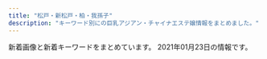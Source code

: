 ```yaml
---
title: "松戸・新松戸・柏・我孫子"
description: "キーワード別にの巨乳アジアン・チャイナエステ嬢情報をまとめました。"
---
```


新着画像と新着キーワードをまとめています。
2021年01月23日の情報です。

<DmmAffiliateIns />
<KeywordTable
  shops={
    [
    {
        "name": "\u30bd\u30d5\u30a3\u30a2\u30fc",
        "url": "http://sophia.iest.xyz/",
        "img_links": [
            "http://sophia.iest.xyz/css/staff/staff10-b.png",
            "http://sophia.iest.xyz/css/staff/staff11-a.png",
            "http://sophia.iest.xyz/css/staff/staff10-a.png",
            "http://sophia.iest.xyz/css/nav/nav-005.png",
            "http://sophia.iest.xyz/css/staff/staff00001.png",
            "http://sophia.iest.xyz/css/staff/staff08-a.png",
            "http://sophia.iest.xyz/css/nav/nav-001.png",
            "http://sophia.iest.xyz/css/staff/staff07aa.png",
            "http://sophia.iest.xyz/css/nav/nav-006.png",
            "http://sophia.iest.xyz/css/staff/staff14-b.png",
            "http://sophia.iest.xyz/css/staff/staff17.png",
            "http://sophia.iest.xyz/css/staff/staff05-a.png",
            "http://sophia.iest.xyz/css/staff/staff05.png",
            "http://sophia.iest.xyz/css/staff/staff16.png",
            "http://sophia.iest.xyz/css/top04.jpg",
            "http://sophia.iest.xyz/css/staff/staff17-a.png",
            "http://sophia.iest.xyz/css/nav/nav-003.png",
            "http://sophia.iest.xyz/css/staff/staff07-ba.png",
            "http://sophia.iest.xyz/css/top002.jpg",
            "http://sophia.iest.xyz/css/staff/staff13-b.png",
            "http://sophia.iest.xyz/css/nav/nav-004.png",
            "http://sophia.iest.xyz/css/tel03.png",
            "http://sophia.iest.xyz/css/nav/nav-002.png",
            "http://sophia.iest.xyz/css/staff/staff15.png",
            "http://sophia.iest.xyz/css/foot-tel03.png",
            "http://sophia.iest.xyz/css/staff/staff15-b.png",
            "http://sophia.iest.xyz/css/staff/staff13-a.png",
            "http://sophia.iest.xyz/css/staff/staff00001-a.png",
            "http://sophia.iest.xyz/css/staff/staff15-a.png",
            "http://sophia.iest.xyz/css/top004.jpg",
            "http://sophia.iest.xyz/css/staff/staff14-a.png",
            "http://sophia.iest.xyz/css/001.jpg"
        ],
        "station": "JR\u65b0\u677e\u6238\u99c5",
        "keywords": {
            "91": 2,
            "89": 7,
            "E": 2,
            "D": 7,
            "87": 1,
            "C": 1
        }
    },
    {
        "name": "\u4e03\u611b",
        "img_links": [
            "http://loveseven.este88.com/gals/sati1.jpg",
            "http://loveseven.este88.com/images/kp1.png",
            "http://loveseven.este88.com/img/sora1.jpg",
            "http://loveseven.este88.com/images/kp3.png",
            "http://loveseven.este88.com/images/nana1.jpg",
            "http://loveseven.este88.com/i/80/sora1.jpg",
            "http://loveseven.este88.com/img/ai1.jpg",
            "http://loveseven.este88.com/gals/yuyu1.jpg",
            "http://loveseven.este88.com/gals/kaori1.jpg",
            "http://loveseven.este88.com/i/120/yuki1.jpg",
            "http://loveseven.este88.com/i/120/nana1.jpg",
            "http://loveseven.este88.com/i/120/sakura1.jpg",
            "http://loveseven.este88.com/i/80/yuki1.jpg",
            "http://loveseven.este88.com/i/img/r1.jpg",
            "http://loveseven.este88.com/img/sakura1.jpg",
            "http://loveseven.este88.com/images/kaori1.jpg",
            "http://loveseven.este88.com/img/nana1.jpg",
            "http://loveseven.este88.com/i/80/kaori1.jpg",
            "http://loveseven.este88.com/gals/sakura1.jpg",
            "http://loveseven.este88.com/i/80/sakura1.jpg",
            "http://loveseven.este88.com/img/kaori1.jpg",
            "http://loveseven.este88.com/i/img/r5.jpg",
            "http://loveseven.este88.com/i/80/ai1.jpg",
            "http://loveseven.este88.com/i/img/r4.jpg",
            "http://loveseven.este88.com/i/120/kaori1.jpg",
            "http://loveseven.este88.com/images/yuki1.jpg",
            "http://loveseven.este88.com/i/img/r2.jpg",
            "http://loveseven.este88.com/i/80/nana1.jpg",
            "http://loveseven.este88.com/images/sora1.jpg",
            "http://loveseven.este88.com/img/yuki1.jpg",
            "http://loveseven.este88.com/gals/yuki1.jpg",
            "http://loveseven.este88.com/i/120/ai1.jpg",
            "http://loveseven.este88.com/gals/sora1.jpg",
            "http://loveseven.este88.com/images/kp2.png",
            "http://loveseven.este88.com/images/sakura1.jpg",
            "http://loveseven.este88.com/images/kd.jpg",
            "http://loveseven.este88.com/gals/nana1.jpg",
            "http://loveseven.este88.com/i/img/r3.jpg",
            "http://loveseven.este88.com/images/qr.jpg",
            "http://loveseven.este88.com/i/120/sora1.jpg"
        ],
        "station": "JR\u65b0\u677e\u6238\u99c5\u6771\u53e3",
        "url": "http://loveseven.este88.com/",
        "keywords": {}
    },
    {
        "img_links": [
            "http://ran.est.cm/photos/sites/67/2020/09/2020091805522177.jpg",
            "http://ran.est.cm/photos/sites/67/2020/10/2020102102090322.jpg",
            "http://ran.est.cm/images/s_news.png",
            "http://ran.est.cm/images/s_pick.png",
            "http://ran.est.cm/photos/sites/67/2020/07/2020071705010645.jpg",
            "http://ran.est.cm/images/s_mobile.png",
            "http://ran.est.cm/images/s_staff.png",
            "http://ran.est.cm/images/service.jpg",
            "http://ran.est.cm/images/room1.jpg",
            "http://ran.est.cm/images/room3.jpg",
            "http://ran.est.cm/images/top.jpg",
            "http://ran.est.cm/images/girl-z1.jpg",
            "http://ran.est.cm/images/room2.jpg",
            "http://ran.est.cm/photos/sites/67/2020/07/2020070605424075.jpg",
            "http://ran.est.cm/photos/sites/67/2020/07/2020070605425221.jpg",
            "http://ran.est.cm/photos/sites/67/2020/07/2020070605425355.jpg",
            "http://ran.est.cm/images/girl-z2.jpg",
            "http://ran.est.cm/images/room4.jpg",
            "http://ran.est.cm/photos/sites/67/2020/07/2020070605425151.jpg"
        ],
        "url": "http://ran.est.cm/",
        "keywords": {
            "86": 3,
            "E": 1,
            "D": 6,
            "C": 14,
            "88": 2,
            "87": 2
        },
        "station": "JR\u5929\u738b\u53f0\u99c5\u5357\u53e3",
        "name": "\u862d\u306e\u82b1"
    },
    {
        "img_links": [
            "http://chokohoto.xyz/style/images/t2.png",
            "http://chokohoto.xyz/style/images/t3.png",
            "http://chokohoto.xyz/uploads/200608/1-20060QK211234.jpg",
            "http://chokohoto.xyz/style/images/zhuyi.jpg",
            "http://chokohoto.xyz/style/images/s-bian.png",
            "http://chokohoto.xyz/style/images/index-miru_18.jpg",
            "http://chokohoto.xyz/uploads/201203/1-2012031HIV52.jpg",
            "http://chokohoto.xyz/uploads/200608/1-20060QK101292.jpg",
            "http://chokohoto.xyz/style/images/t6.jpg",
            "http://chokohoto.xyz/style/images/sys.jpg",
            "http://chokohoto.xyz/style/images/index-miru_06.jpg",
            "http://chokohoto.xyz/style/images/t4.jpg",
            "http://chokohoto.xyz/uploads/190129/1-1Z129133H9E3.jpg",
            "http://chokohoto.xyz/uploads/201203/1-2012031HR6309.jpg",
            "http://chokohoto.xyz/style/images/nav2-sta.png",
            "http://chokohoto.xyz/style/images/nav-sys.jpg",
            "http://chokohoto.xyz/uploads/200608/1-20060QK1404Q.jpg",
            "http://chokohoto.xyz/style/images/index-miru_03.jpg"
        ],
        "keywords": {},
        "url": "http://chokohoto.xyz/",
        "name": "37.5\u2103",
        "station": "\u5357\u6d41\u5c71\u99c5A2\u51fa\u53e3"
    },
    {
        "name": "\u30d4\u30af\u30b7\u30fc Pixy",
        "url": "http://koukoku.xyz/pixy/",
        "img_links": [
            "http://koukoku.xyz/pixy/css/staff/staff07-a.jpg",
            "http://koukoku.xyz/pixy/css/top04.jpg",
            "http://koukoku.xyz/pixy/css/staff/staff17-a.jpg",
            "http://koukoku.xyz/pixy/css/staff/staff0002-a.jpg",
            "http://koukoku.xyz/pixy/css/nav/nav05.png",
            "http://koukoku.xyz/pixy/css/nav/nav01.png",
            "http://koukoku.xyz/pixy/css/staff/staff15-a.jpg",
            "http://koukoku.xyz/pixy/css/top02.jpg",
            "http://koukoku.xyz/pixy/css/staff/staff17-b.jpg",
            "http://koukoku.xyz/pixy/css/staff/staff0001-b.jpg",
            "http://koukoku.xyz/pixy/css/nav/nav04.png",
            "http://koukoku.xyz/pixy/css/staff/naiyo02.png",
            "http://koukoku.xyz/pixy/css/staff/staff12-a.jpg",
            "http://koukoku.xyz/pixy/css/left.png",
            "http://koukoku.xyz/pixy/css/staff/staff06-a.jpg",
            "http://koukoku.xyz/pixy/css/nav/nav03.png",
            "http://koukoku.xyz/pixy/css/nav/nav02.png",
            "http://koukoku.xyz/pixy/css/nav/nav06.png",
            "http://koukoku.xyz/pixy/css/right.png",
            "http://koukoku.xyz/pixy/css/head.jpg",
            "http://koukoku.xyz/pixy/css/staff/staff0001-a.jpg",
            "http://koukoku.xyz/pixy/css/staff/staff0002-b.jpg",
            "http://koukoku.xyz/pixy/css/staff/staff15-b.jpg",
            "http://koukoku.xyz/pixy/css/staff/naiyo01.png",
            "http://koukoku.xyz/pixy/css/top0001.jpg",
            "http://koukoku.xyz/pixy/css/staff/staff10-a.jpg",
            "http://koukoku.xyz/pixy/css/staff/staff16-a.jpg",
            "http://koukoku.xyz/pixy/css/staff/staff13-a.jpg",
            "http://koukoku.xyz/pixy/css/staff/staff16-b.jpg",
            "http://koukoku.xyz/pixy/css/staff/staff07-b.jpg"
        ],
        "keywords": {
            "90": 1,
            "92": 2,
            "89": 6,
            "C": 2,
            "88": 1,
            "D": 6,
            "E": 2
        },
        "station": "\u516b\u67f1\u99c5"
    },
    {
        "station": "JR\u677e\u6238\u99c5\u897f\u53e3",
        "name": "Amanda",
        "keywords": {},
        "img_links": [
            "http://rlx-heal.com/css/top-left02.jpg",
            "http://rlx-heal.com/css/nav/nav-006.jpg",
            "http://rlx-heal.com/css/nav/nav-002.jpg",
            "http://rlx-heal.com/css/staff/new.jpg",
            "http://rlx-heal.com/css/tel01.png",
            "http://rlx-heal.com/css/nav/nav-001.jpg",
            "http://rlx-heal.com/staff/rina/01.jpg",
            "http://rlx-heal.com/css/top-left0001.jpg",
            "http://rlx-heal.com/css/top02.jpg",
            "http://rlx-heal.com/css/nav/nav-005.jpg",
            "http://rlx-heal.com/staff/nana/01.jpg",
            "http://rlx-heal.com/staff/ai/01.jpg",
            "http://rlx-heal.com/staff/momo/01.jpg",
            "http://rlx-heal.com/staff/sora/01.jpg",
            "http://rlx-heal.com/css/nav/nav-003.jpg",
            "http://rlx-heal.com/css/staff/up.jpg",
            "http://rlx-heal.com/css/nav/nav-004.jpg",
            "http://rlx-heal.com/staff/mai/01.jpg"
        ],
        "url": "http://rlx-heal.com/"
    },
    {
        "url": "http://www.blue.esjp.info/",
        "name": "\u30cf\u30c1\u30df\u30c4",
        "keywords": {
            "C": 1,
            "87": 3,
            "85": 1,
            "D": 7,
            "86": 4
        },
        "img_links": [
            "http://www.blue.esjp.info/files/011-02.jpg",
            "http://www.blue.esjp.info/images/top_sche.png",
            "http://www.blue.esjp.info/images/shop/shop03.png",
            "http://www.blue.esjp.info/images/mobile.png",
            "http://www.blue.esjp.info/images/tit-infor.png",
            "http://www.blue.esjp.info/images/bj3.png",
            "http://www.blue.esjp.info/images/shop/shop04.png",
            "http://www.blue.esjp.info/files/007.jpg",
            "http://www.blue.esjp.info/images/infor.png",
            "http://www.blue.esjp.info/images/staff_line.png",
            "http://www.blue.esjp.info/files/010.jpg",
            "http://www.blue.esjp.info/images/top.png",
            "http://www.blue.esjp.info/files/010-02.jpg",
            "http://www.blue.esjp.info/files/005-02.jpg",
            "http://www.blue.esjp.info/files/007-02.jpg",
            "http://www.blue.esjp.info/images/girl-z2.jpg",
            "http://www.blue.esjp.info/files/006-02.jpg",
            "http://www.blue.esjp.info/files/001.jpg",
            "http://www.blue.esjp.info/files/006.jpg",
            "http://www.blue.esjp.info/images/shop/shop01.png",
            "http://www.blue.esjp.info/images/shop/shop02.png",
            "http://www.blue.esjp.info/files/009.jpg",
            "http://www.blue.esjp.info/files/017.jpg",
            "http://www.blue.esjp.info/files/017-02.jpg",
            "http://www.blue.esjp.info/images/girl-z1.jpg",
            "http://www.blue.esjp.info/files/009-02.jpg",
            "http://www.blue.esjp.info/files/005.jpg",
            "http://www.blue.esjp.info/files/001-02.jpg",
            "http://www.blue.esjp.info/images/link_line.png",
            "http://www.blue.esjp.info/files/011.jpg"
        ],
        "station": "JR\u6211\u5b6b\u5b50\u99c5\u5317\u53e3"
    },
    {
        "url": "http://rosesea.info/",
        "img_links": [
            "http://rosesea.info/img/s10.jpg",
            "http://rosesea.info/img/st3.jpg",
            "http://rosesea.info/img/st12.jpg",
            "http://rosesea.info/img/sta12.jpg",
            "http://rosesea.info/img/st9.jpg",
            "http://rosesea.info/img/st8.jpg",
            "http://rosesea.info/i/img/acc.jpg",
            "http://rosesea.info/img/st1.jpg",
            "http://rosesea.info/i/img/sta5.jpg",
            "http://rosesea.info/i/img/sta9.jpg",
            "http://rosesea.info/i/img/sta8.jpg",
            "http://rosesea.info/img/sta13.jpg",
            "http://rosesea.info/i/img/sta7.jpg",
            "http://rosesea.info/i/img/sta13.jpg",
            "http://rosesea.info/img/botton.jpg",
            "http://rosesea.info/img/fla.jpg",
            "http://rosesea.info/i/img/sta3.jpg",
            "http://rosesea.info/img/s9.jpg",
            "http://rosesea.info/img/sta1.jpg",
            "http://rosesea.info/img/st7.jpg",
            "http://rosesea.info/img/s5.jpg",
            "http://rosesea.info/img/sta4.jpg",
            "http://rosesea.info/img/st10.jpg",
            "http://rosesea.info/img/s6.jpg",
            "http://rosesea.info/img/sta10.jpg",
            "http://rosesea.info/img/sta5.jpg",
            "http://rosesea.info/img/mo.png",
            "http://rosesea.info/img/st6.jpg",
            "http://rosesea.info/i/img/sta10.jpg",
            "http://rosesea.info/i/img/sta1.jpg",
            "http://rosesea.info/i/img/sta2.jpg",
            "http://rosesea.info/img/st11.jpg",
            "http://rosesea.info/img/sta8.jpg",
            "http://rosesea.info/img/r9.jpg",
            "http://rosesea.info/img/s8.jpg",
            "http://rosesea.info/i/img/sta12.jpg",
            "http://rosesea.info/img/s7.jpg",
            "http://rosesea.info/img/s13.jpg",
            "http://rosesea.info/i/img/r3.jpg",
            "http://rosesea.info/i/img/sta6.jpg",
            "http://rosesea.info/i/img/sta11.jpg",
            "http://rosesea.info/img/st13.jpg",
            "http://rosesea.info/img/st5.jpg",
            "http://rosesea.info/img/sta3.jpg",
            "http://rosesea.info/img/sta11.jpg",
            "http://rosesea.info/i/img/r1.jpg",
            "http://rosesea.info/img/st05.jpg",
            "http://rosesea.info/img/sta6.jpg",
            "http://rosesea.info/img/sta9.jpg",
            "http://rosesea.info/i/img/sta4.jpg",
            "http://rosesea.info/img/s12.jpg",
            "http://rosesea.info/i/img/r4.jpg",
            "http://rosesea.info/img/st4.jpg",
            "http://rosesea.info/img/sta7.jpg",
            "http://rosesea.info/i/img/r2.jpg",
            "http://rosesea.info/img/s11.jpg"
        ],
        "station": "JR\u65b0\u677e\u6238\u99c5",
        "keywords": {
            "E": 2,
            "87": 2,
            "F": 1,
            "88": 1,
            "D": 7,
            "C": 21,
            "84": 2,
            "86": 7
        },
        "name": "Rose Sea"
    },
    {
        "name": "\u685c",
        "keywords": {
            "E": 1,
            "D": 8,
            "86": 9
        },
        "station": "JR\u677e\u6238\u99c5\u6771\u53e3",
        "url": "http://xn--vckg5a5c7c8c1czd.biz/",
        "img_links": [
            "http://xn--vckg5a5c7c8c1czd.biz/img/syst.jpg",
            "http://a.ests.jp/sakura/wp-content/uploads/sites/35/2020/12/cg10-194x300.jpg",
            "http://xn--vckg5a5c7c8c1czd.biz/img/bb.png",
            "http://xn--vckg5a5c7c8c1czd.biz/img/cg9.jpg",
            "http://xn--vckg5a5c7c8c1czd.biz/img/r3.jpg",
            "http://xn--vckg5a5c7c8c1czd.biz/img/top.jpg",
            "http://xn--vckg5a5c7c8c1czd.biz/img/stat.jpg",
            "http://xn--vckg5a5c7c8c1czd.biz/img/rect.jpg",
            "http://xn--vckg5a5c7c8c1czd.biz/img/r1.jpg",
            "http://xn--vckg5a5c7c8c1czd.biz/img/r2.jpg",
            "http://xn--vckg5a5c7c8c1czd.biz/img/cg1.jpg",
            "http://xn--vckg5a5c7c8c1czd.biz/img/cg51.jpg",
            "http://xn--vckg5a5c7c8c1czd.biz/img/lint.jpg",
            "http://xn--vckg5a5c7c8c1czd.biz/img/cg8.jpg",
            "http://xn--vckg5a5c7c8c1czd.biz/img/cg2.jpg",
            "http://xn--vckg5a5c7c8c1czd.biz/img/cg10.jpg",
            "http://a.ests.jp/sakura/wp-content/uploads/sites/35/2020/03/cg7-194x300.jpg",
            "http://xn--vckg5a5c7c8c1czd.biz/img/cg7.jpg",
            "http://xn--vckg5a5c7c8c1czd.biz/img/cg6.jpg",
            "http://xn--vckg5a5c7c8c1czd.biz/img/acct.jpg",
            "http://xn--vckg5a5c7c8c1czd.biz/img/cg5.jpg",
            "http://xn--vckg5a5c7c8c1czd.biz/img/ro1.jpg",
            "http://xn--vckg5a5c7c8c1czd.biz/img/r4.jpg",
            "http://xn--vckg5a5c7c8c1czd.biz/img/root.jpg",
            "http://xn--vckg5a5c7c8c1czd.biz/img/cg3.jpg",
            "http://xn--vckg5a5c7c8c1czd.biz/img/cg71.jpg"
        ]
    },
    {
        "station": "JR\u67cf\u99c5\u6771\u53e3",
        "img_links": [
            "https://es-lemon.com/img/news/1.jpg",
            "https://es-lemon.com/girls/koko/list.jpg",
            "https://es-lemon.com/img/menu/top_ac_btn.png",
            "https://es-lemon.com/girls/hana2/list.jpg",
            "https://es-lemon.com/img/toi_obi.png",
            "https://es-lemon.com/img/top/4.png",
            "https://es-lemon.com/img/top/3.png",
            "https://es-lemon.com/img/menu/top_in_btn.png",
            "https://es-lemon.com/img/re_gazou.png",
            "https://es-lemon.com/img/menu/top_th_btn.png",
            "https://es-lemon.com/img/menu/top_re_btn.png",
            "https://es-lemon.com/img/mouhyou_obi.png",
            "https://es-lemon.com/img/top/1.png",
            "https://es-lemon.com/img/system/a.png",
            "https://es-lemon.com/img/top/2.png",
            "https://es-lemon.com/img/open.jpg",
            "https://es-lemon.com/img/menu/top_sy_btn.png",
            "https://es-lemon.com/img/system/b.png",
            "https://es-lemon.com/img/toiawase.png",
            "https://es-lemon.com/img/top_infor.png",
            "https://es-lemon.com/girls/yuri/list.jpg"
        ],
        "url": "https://es-lemon.com/",
        "name": "L.A\u30de\u30c3\u30b5\u30fc\u30b8",
        "keywords": {
            "C": 7,
            "90": 7,
            "88": 14,
            "E": 7,
            "D": 14
        }
    },
    {
        "name": "\u30e1\u30a4\u30c9",
        "station": "JR\u67cf\u99c5\u897f\u53e3",
        "keywords": {},
        "img_links": [
            "http://armheal-est.com/media/sites/7/elementor/thumbs/1-4-p1cir3b8x2mtzwbn6v8zjqoub98mlatb2sftn9xcio.jpg",
            "http://armheal-est.com/media/sites/7/elementor/thumbs/2-3-p1cirfj5dx3k6ttw7ij4y5lu19kedd5tggx4vvf89s.jpg",
            "http://armheal-est.com/media/sites/7/2021/01/r2-1.jpg",
            "http://armheal-est.com/media/sites/7/2021/01/flash.jpg",
            "http://armheal-est.com/media/sites/7/elementor/thumbs/1-3-p17b83uwhg0cxaicsveqhjljx6xaqdwlcdv0onznw8.jpg",
            "http://armheal-est.com/media/sites/7/elementor/thumbs/3-p17b8yvkqz6tkf9arqtf9trriwoesebqgne1ispo6w.jpg",
            "http://armheal-est.com/media/sites/7/elementor/thumbs/2-2-p17b8nligyrdp3pollxwfwm8ea80812yf3k7rh6e9k.jpg",
            "http://armheal-est.com/media/sites/7/2021/01/r1-1.jpg",
            "http://armheal-est.com/media/sites/7/elementor/thumbs/3-1-p1cirrr1urkadrc585tackitr9w65fibu5eg4gx40w.jpg",
            "http://armheal-est.com/media/sites/7/2021/01/flash2-1.jpg",
            "http://armheal-est.com/media/sites/7/elementor/thumbs/2-2-p17b8nljg1sn2tpizydbu6uxaxa5em1rn8bx36v63k.jpg",
            "http://armheal-est.com/media/sites/7/elementor/thumbs/3-p17b8yvlq282y595638uo40gfjqjyzajos5quieg0w.jpg",
            "http://armheal-est.com/media/sites/7/2021/01/top-1.jpg"
        ],
        "url": "http://armheal-est.com/"
    },
    {
        "img_links": [
            "http://sweety-est.xyz/images/cg10.jpg",
            "http://sweety-est.xyz/images/cg09.jpg",
            "http://sweety-est.xyz/images/now-printing.jpg",
            "http://sweety-est.xyz/images/8831.jpg",
            "http://sweety-est.xyz/images/mi.jpg",
            "http://sweety-est.xyz/images/cg01.jpg",
            "http://sweety-est.xyz/images/cg11.jpg",
            "http://sweety-est.xyz/images/ri.jpg",
            "http://sweety-est.xyz/images/cg03.jpg",
            "http://sweety-est.xyz/images/cg05.jpg",
            "http://sweety-est.xyz/images/cg02.jpg",
            "http://sweety-est.xyz/images/cg08.jpg",
            "http://sweety-est.xyz/images/20040.jpg",
            "http://sweety-est.xyz/images/cg07.jpg"
        ],
        "name": "\u30cb\u30e3\u30f3\u30cb\u30e3\u30f3",
        "keywords": {
            "86": 18,
            "D": 2
        },
        "station": "JR\u6211\u5b6b\u5b50\u99c5\u5317\u53e3",
        "url": "http://sweety-est.xyz/"
    },
    {
        "station": "JR\u67cf\u99c5\u6771\u53e3",
        "keywords": {
            "D": 30,
            "86": 12,
            "C": 11,
            "85": 18
        },
        "name": "CRESTAGE",
        "img_links": [
            "https://crestage.est.cm/images/sp_top.jpg",
            "https://crestage.est.cm/photos/sites/8/2020/12/2020121606393287.jpg",
            "https://crestage.est.cm/photos/sites/8/2020/12/2020121606393363.jpg",
            "https://s3-ap-northeast-1.amazonaws.com/temani/20200725180000_mr502012-138-16_menesimportimage_w680.jpg",
            "https://menlog.net/link/menlog8831.jpg",
            "https://crestage.est.cm/photos/sites/8/2021/01/202101190510158.jpg",
            "https://crestage.est.cm/photos/sites/8/2020/12/2020121606393130.jpg",
            "https://crestage.est.cm/images/line02.jpg",
            "https://crestage.est.cm/photos/sites/8/2020/12/2020121606423752.jpg",
            "https://crestage.est.cm/images/top.png"
        ],
        "url": "https://crestage.est.cm/"
    },
    {
        "keywords": {
            "95": 1,
            "90": 2,
            "91": 1,
            "D": 2,
            "F": 3,
            "85": 2,
            "C": 1
        },
        "img_links": [
            "http://koukoku.xyz/fairy/css/staff/staff005-b.png",
            "http://koukoku.xyz/fairy/css/staff/staff006-b.png",
            "http://koukoku.xyz/fairy/css/staff/staff0004-b.png",
            "http://koukoku.xyz/fairy/css/m-head03.jpg",
            "http://koukoku.xyz/fairy/images/call.png",
            "http://koukoku.xyz/fairy/css/foot01.jpg",
            "http://koukoku.xyz/fairy/css/m-top004.jpg",
            "http://koukoku.xyz/fairy/css/staff/staff07-a.png",
            "http://koukoku.xyz/fairy/css/staff/staff0003-b.png",
            "http://koukoku.xyz/fairy/css/cam-01.jpg",
            "http://koukoku.xyz/fairy/css/staff/staff0002-a.png"
        ],
        "station": "JR\u65b0\u516b\u67f1\u99c5",
        "name": "\u30d5\u30a7\u30a2\u30ea-\u30c6\u30fc\u30eb",
        "url": "http://koukoku.xyz/fairy/"
    },
    {
        "url": "http://www.nekomusume.iesjp.com/",
        "station": "\u65b0\u938c\u30f6\u8c37\u99c5",
        "keywords": {
            "87": 48,
            "90": 4,
            "C": 4,
            "88": 4,
            "D": 52,
            "86": 4,
            "E": 4
        },
        "img_links": [
            "http://www.nekomusume.iesjp.com/files/019.jpg",
            "http://www.nekomusume.iesjp.com/files/034-02.jpg",
            "http://www.nekomusume.iesjp.com/files/036.jpg",
            "http://www.nekomusume.iesjp.com/files/040-02.jpg",
            "http://www.nekomusume.iesjp.com/files/039-02.jpg",
            "http://www.nekomusume.iesjp.com/files/039.jpg",
            "http://www.nekomusume.iesjp.com/files/044-02.jpg",
            "http://www.nekomusume.iesjp.com/files/031-02.jpg",
            "http://www.nekomusume.iesjp.com/images/icon_staff.png",
            "http://www.nekomusume.iesjp.com/images/icon_top.png",
            "http://www.nekomusume.iesjp.com/files/002.jpg",
            "http://www.nekomusume.iesjp.com/files/004-02.jpg",
            "http://www.nekomusume.iesjp.com/files/019-02.jpg",
            "http://www.nekomusume.iesjp.com/files/038-02.jpg",
            "http://www.nekomusume.iesjp.com/files/040.jpg",
            "http://www.nekomusume.iesjp.com/files/037.jpg",
            "http://www.nekomusume.iesjp.com/files/031.jpg",
            "http://www.nekomusume.iesjp.com/images/mainImg_sub.jpg",
            "http://www.nekomusume.iesjp.com/files/004.jpg",
            "http://www.nekomusume.iesjp.com/images/index_sm.png",
            "http://www.nekomusume.iesjp.com/files/038.jpg",
            "http://www.nekomusume.iesjp.com/files/035.jpg",
            "http://www.nekomusume.iesjp.com/files/008.jpg",
            "http://www.nekomusume.iesjp.com/files/042.jpg",
            "http://www.nekomusume.iesjp.com/images/btn2.png",
            "http://www.nekomusume.iesjp.com/files/042-02.jpg",
            "http://www.nekomusume.iesjp.com/files/036-02.jpg",
            "http://www.nekomusume.iesjp.com/files/008-02.jpg",
            "http://www.nekomusume.iesjp.com/files/024-02.jpg",
            "http://www.nekomusume.iesjp.com/images/icon_tel.png",
            "http://www.nekomusume.iesjp.com/files/002-02.jpg",
            "http://www.nekomusume.iesjp.com/files/044.jpg",
            "http://www.nekomusume.iesjp.com/files/037-02.jpg",
            "http://www.nekomusume.iesjp.com/images/icon_info.png",
            "http://www.nekomusume.iesjp.com/files/035-02.jpg",
            "http://www.nekomusume.iesjp.com/files/034.jpg",
            "http://www.nekomusume.iesjp.com/files/024.jpg"
        ],
        "name": "\u732b\u5a18 -\u306d\u3053\u3080\u3059\u3081-"
    },
    {
        "keywords": {
            "E": 8,
            "89": 4,
            "87": 20,
            "F": 4,
            "D": 16,
            "86": 4
        },
        "url": "http://www.aromalait.mensest.com/",
        "station": "JR\u67cf\u99c5\u6771\u53e3",
        "name": "Aroma Lait\uff5e\u30a2\u30ed\u30de\u30e9\u30a4\u30c8",
        "img_links": [
            "http://www.aromalait.mensest.com/files/007.jpg",
            "http://www.aromalait.mensest.com/files/005.jpg",
            "http://www.aromalait.mensest.com/files/002.jpg",
            "http://www.aromalait.mensest.com/files/003.jpg",
            "http://www.aromalait.mensest.com/files/004.jpg",
            "http://www.aromalait.mensest.com/files/006.jpg",
            "http://www.aromalait.mensest.com/files/001.jpg"
        ]
    },
    {
        "url": "http://yasashiite.estx.net/",
        "img_links": [
            "http://yasashiite.estx.net/images/index_06.jpg",
            "http://yasashiite.estx.net/images/index_04.jpg",
            "http://yasashiite.estx.net/images/a3.jpg",
            "http://yasashiite.estx.net/images/index_15.jpg",
            "http://yasashiite.estx.net/images/a8.jpg",
            "http://yasashiite.estx.net/images/s6.jpg",
            "http://yasashiite.estx.net/images/index_01.jpg",
            "http://yasashiite.estx.net/images/a2.jpg",
            "http://yasashiite.estx.net/images/s3.jpg",
            "http://yasashiite.estx.net/images/s2.jpg",
            "http://yasashiite.estx.net/images/k2.jpg",
            "http://yasashiite.estx.net/images/index_12.jpg",
            "http://yasashiite.estx.net/images/a9.jpg",
            "http://yasashiite.estx.net/images/staff_01.jpg",
            "http://yasashiite.estx.net/images/a5.jpg",
            "http://yasashiite.estx.net/images/index_14.jpg",
            "http://yasashiite.estx.net/images/index_07.jpg",
            "http://yasashiite.estx.net/images/k1.jpg",
            "http://yasashiite.estx.net/images/s5.jpg",
            "http://yasashiite.estx.net/images/index_10.jpg",
            "http://yasashiite.estx.net/images/index_05.jpg",
            "http://yasashiite.estx.net/images/a1.jpg",
            "http://yasashiite.estx.net/images/a10.jpg",
            "http://yasashiite.estx.net/images/a7.jpg",
            "http://yasashiite.estx.net/images/staff_03.jpg",
            "http://yasashiite.estx.net/images/a6.jpg",
            "http://yasashiite.estx.net/images/index_02.jpg",
            "http://yasashiite.estx.net/images/index_03.jpg",
            "http://yasashiite.estx.net/images/index_17.jpg",
            "http://yasashiite.estx.net/images/s1.jpg",
            "http://yasashiite.estx.net/images/a4.jpg"
        ],
        "station": "JR\u677e\u6238\u99c5\u897f\u53e3",
        "name": "\u512a\u3057\u3044\u624b",
        "keywords": {}
    },
    {
        "name": "\u697d\u697d",
        "station": "JR\u6211\u5b6b\u5b50\u99c5\u5357\u53e3",
        "img_links": [
            "http://www.peachqueen.info/images/index-tiba_04.jpg",
            "http://www.peachqueen.info/images/index-tiba_09.jpg",
            "http://www.peachqueen.info/images/staff/coco.jpg",
            "http://www.peachqueen.info/images/staff/ready.jpg",
            "http://www.peachqueen.info/images/index-tiba_07.jpg",
            "http://www.peachqueen.info/images/index-tiba_13.jpg",
            "http://www.peachqueen.info/images/staff/eri.jpg",
            "http://www.peachqueen.info/images/nav/nav-staff.jpg",
            "http://www.peachqueen.info/images/nav/nav-job.jpg",
            "http://www.peachqueen.info/images/nav/nav-sys.jpg",
            "http://www.peachqueen.info/images/index-tiba_02.jpg",
            "http://www.peachqueen.info/images/staff/staff.jpg",
            "http://www.peachqueen.info/images/staff/yuki.jpg",
            "http://www.peachqueen.info/images/index-tiba_10.jpg"
        ],
        "url": "http://www.peachqueen.info/",
        "keywords": {}
    },
    {
        "img_links": [
            "http://cutegirl.este88.com/girl/arisa1.jpg",
            "http://cutegirl.este88.com/girl/miyuki1.jpg",
            "http://cutegirl.este88.com/images/esthe3.jpg",
            "http://cutegirl.este88.com/images/home.png",
            "http://cutegirl.este88.com/images/staff.png",
            "http://cutegirl.este88.com/images/interior_t.jpg",
            "http://cutegirl.este88.com/girl/aika1.jpg",
            "http://cutegirl.este88.com/images/main1.jpg",
            "http://cutegirl.este88.com/images/footer-r.png",
            "http://cutegirl.este88.com/images/footer-l.png",
            "http://cutegirl.este88.com/images/sys2.jpg",
            "http://cutegirl.este88.com/images/main-sp.jpg",
            "http://cutegirl.este88.com/images/esthe2.jpg",
            "http://cutegirl.este88.com/girl/minami1.jpg",
            "http://cutegirl.este88.com/images/staff_t.jpg",
            "http://cutegirl.este88.com/images/kp.png",
            "http://cutegirl.este88.com/images/sys1.jpg",
            "http://cutegirl.este88.com/girl/sakura1.jpg",
            "http://cutegirl.este88.com/images/esthe1.jpg"
        ],
        "station": "JR\u67cf\u99c5\u6771\u53e3",
        "url": "http://cutegirl.este88.com/",
        "keywords": {},
        "name": "\u30ad\u30e5\u30fc\u30c8\u30ac\u30fc\u30eb"
    },
    {
        "img_links": [],
        "url": "http://hi-msg.com/tomato2/",
        "keywords": {},
        "name": "\u30c8\u30de\u30c8\uff5eTomato",
        "station": "JR\u677e\u6238\u99c5"
    },
    {
        "url": "http://es-candy.work/",
        "name": "LOVER",
        "keywords": {
            "86": 1,
            "89": 1,
            "88": 1,
            "87": 1
        },
        "station": "JR\u65b0\u677e\u6238\u99c5",
        "img_links": [
            "http://es-candy.work/sp/images/rec1.jpg",
            "http://es-candy.work/images/staff_t.jpg",
            "http://es-candy.work/images/3.jpg",
            "http://es-candy.work/images/rec1.jpg",
            "http://es-candy.work/img/yui1.jpg",
            "http://es-candy.work/images/rec2.jpg",
            "http://es-candy.work/sp/img/rina1.jpg",
            "http://es-candy.work/images/int3.jpg",
            "http://es-candy.work/sp/images/tel.jpg",
            "http://es-candy.work/images/sisu_t.jpg",
            "http://es-candy.work/sp/images/sys2.jpg",
            "http://es-candy.work/sp/images/newsb.jpg",
            "http://es-candy.work/images/sisu2.jpg",
            "http://es-candy.work/sp/images/topgirl.jpg",
            "http://es-candy.work/sp/staff/rina.jpg",
            "http://es-candy.work/staff/rina.jpg",
            "http://es-candy.work/staff/nanami.jpg",
            "http://es-candy.work/images/sm.jpg",
            "http://es-candy.work/images/tgirl.jpg",
            "http://es-candy.work/sp/images/int1.jpg",
            "http://es-candy.work/sp/images/pc.jpg",
            "http://es-candy.work/staff/yui.jpg",
            "http://es-candy.work/sp/images/int4.jpg",
            "http://es-candy.work/images/1.jpg",
            "http://es-candy.work/sp/menu/interior.jpg",
            "http://es-candy.work/images/int1.jpg",
            "http://es-candy.work/images/tr.jpg",
            "http://es-candy.work/images/news.jpg",
            "http://es-candy.work/images/int2.jpg",
            "http://es-candy.work/images/ac2.jpg",
            "http://es-candy.work/sp/images/footer.jpg",
            "http://es-candy.work/images/sisu1.jpg",
            "http://es-candy.work/images/sys1.jpg",
            "http://es-candy.work/sp/images/sys1.jpg",
            "http://es-candy.work/sp/img/nanami1.jpg",
            "http://es-candy.work/sp/images/interior_t.jpg",
            "http://es-candy.work/sp/menu/home.jpg",
            "http://es-candy.work/images/4.jpg",
            "http://es-candy.work/img/sati1.jpg",
            "http://es-candy.work/sp/staff/sati.jpg",
            "http://es-candy.work/sp/staff/yui.jpg",
            "http://es-candy.work/images/head.jpg",
            "http://es-candy.work/images/ac1.jpg",
            "http://es-candy.work/img/rina1.jpg",
            "http://es-candy.work/sp/images/rec2.jpg",
            "http://es-candy.work/sp/images/ac2.jpg",
            "http://es-candy.work/sp/img/sati1.jpg",
            "http://es-candy.work/images/sys2.jpg",
            "http://es-candy.work/staff/sati.jpg",
            "http://es-candy.work/sp/staff/nanami.jpg",
            "http://es-candy.work/sp/menu/staff.jpg",
            "http://es-candy.work/sp/images/news.jpg",
            "http://es-candy.work/sp/images/int2.jpg",
            "http://es-candy.work/images/interior_t.jpg",
            "http://es-candy.work/images/2.jpg",
            "http://es-candy.work/sp/images/ac1.jpg",
            "http://es-candy.work/sp/images/staff_t.jpg",
            "http://es-candy.work/images/up.png",
            "http://es-candy.work/images/int4.jpg",
            "http://es-candy.work/sp/images/head.jpg",
            "http://es-candy.work/sp/images/comment.jpg",
            "http://es-candy.work/sp/images/sisu.jpg",
            "http://es-candy.work/sp/images/int3.jpg",
            "http://es-candy.work/sp/images/top.jpg",
            "http://es-candy.work/sp/img/yui1.jpg",
            "http://es-candy.work/img/nanami1.jpg"
        ]
    },
    {
        "img_links": [
            "http://20.iest.xyz/css/nav/nav03.png",
            "http://20.iest.xyz/css/tel01.png",
            "http://20.iest.xyz/css/staff016.jpg",
            "http://20.iest.xyz/css/nav/nav02.png",
            "http://20.iest.xyz/css/nav/nav01.png",
            "http://20.iest.xyz/css/01.jpg",
            "http://20.iest.xyz/css/staff/staff22.jpg",
            "http://20.iest.xyz/css/staff/staff21.jpg",
            "http://20.iest.xyz/css/staff19.jpg",
            "http://20.iest.xyz/css/staff18.jpg",
            "http://20.iest.xyz/css/staff/staff019.jpg",
            "http://20.iest.xyz/css/staff20.jpg",
            "http://20.iest.xyz/css/nav/nav05.png",
            "http://20.iest.xyz/css/top04.jpg",
            "http://20.iest.xyz/css/staff/staff23.jpg",
            "http://20.iest.xyz/css/nav/nav04.png",
            "http://20.iest.xyz/css/nav/nav06.png"
        ],
        "keywords": {
            "E": 4,
            "88": 1,
            "89": 1,
            "86": 2
        },
        "name": "\u30ad\u30e9\u30ad\u30e9",
        "url": "http://20.iest.xyz/",
        "station": "JR\u677e\u6238\u99c5\u897f\u53e3"
    },
    {
        "name": "Barbie \uff5e\u30d0\u30fc\u30d3\u30fc\uff5e",
        "keywords": {
            "87": 6,
            "86": 4,
            "88": 2,
            "D": 10,
            "E": 4,
            "C": 15,
            "89": 2
        },
        "url": "http://www.barbie.esjp.info/",
        "station": "\u5357\u6d41\u5c71\u99c5A1\u51fa\u53e3",
        "img_links": [
            "http://www.barbie.esjp.info/files/014-02.jpg",
            "http://www.barbie.esjp.info/files/011-02.jpg",
            "http://www.barbie.esjp.info/img/pickup.jpg",
            "http://www.barbie.esjp.info/files/012-02.jpg",
            "http://www.barbie.esjp.info/img/goback.jpg",
            "http://www.barbie.esjp.info/files/015.jpg",
            "http://www.barbie.esjp.info/files/010-02.jpg",
            "http://www.barbie.esjp.info/img/btn_side_mobile.jpg",
            "http://www.barbie.esjp.info/files/001.jpg",
            "http://www.barbie.esjp.info/files/014.jpg",
            "http://www.barbie.esjp.info/files/010.jpg",
            "http://www.barbie.esjp.info/img/btn_blog.png",
            "http://www.barbie.esjp.info/files/002.jpg",
            "http://www.barbie.esjp.info/files/015-02.jpg",
            "http://www.barbie.esjp.info/img/ttl_news.png",
            "http://www.barbie.esjp.info/img/tel.png",
            "http://www.barbie.esjp.info/files/001-02.jpg",
            "http://www.barbie.esjp.info/img/ttl_info.png",
            "http://www.barbie.esjp.info/files/011.jpg",
            "http://www.barbie.esjp.info/files/012.jpg",
            "http://www.barbie.esjp.info/files/002-02.jpg"
        ]
    },
    {
        "keywords": {},
        "station": "JR\u5357\u67cf\u99c5\u897f\u53e3",
        "url": "http://treat-arm.com/",
        "name": "Lucky",
        "img_links": [
            "http://treat-arm.com/css/nav/nav-004.jpg",
            "http://treat-arm.com/css/top-left0001.jpg",
            "http://treat-arm.com/css/staff/new.jpg",
            "http://treat-arm.com/css/nav/nav-002.jpg",
            "http://treat-arm.com/css/top02.jpg",
            "http://treat-arm.com/css/nav/nav-003.jpg",
            "http://treat-arm.com/css/top-left02.jpg",
            "http://treat-arm.com/css/nav/nav-005.jpg",
            "http://treat-arm.com/staff/mimi/01.jpg",
            "http://treat-arm.com/staff/sara/01.jpg",
            "http://treat-arm.com/css/nav/nav-006.jpg",
            "http://treat-arm.com/staff/nao/01.jpg",
            "http://treat-arm.com/css/staff/up.jpg",
            "http://treat-arm.com/css/nav/nav-001.jpg",
            "http://treat-arm.com/css/tel01.png"
        ]
    },
    {
        "url": "http://girls.msa.jp/",
        "keywords": {},
        "name": "\u5c11\u5973\u6642\u4ee3",
        "img_links": [
            "http://girls.msa.jp/images/top/top_03.jpg",
            "http://girls.msa.jp/images/staff_image/staf_04a.jpg",
            "http://girls.msa.jp/images/top/top_05.jpg",
            "http://girls.msa.jp/images/top/top_06.jpg",
            "http://girls.msa.jp/images/top/top_01.jpg",
            "http://girls.msa.jp/images/top/top_08.png",
            "http://girls.msa.jp/images/home/top.jpg",
            "http://girls.msa.jp/images/page_top.png",
            "http://girls.msa.jp/images/top/top_02.jpg",
            "http://girls.msa.jp/images/top/top_04.jpg"
        ],
        "station": "JR\u677e\u6238\u99c5\u6771\u53e3"
    },
    {
        "name": "\u512a\u82d1",
        "keywords": {},
        "url": "http://yuen.est-u.com/",
        "station": "\u516b\u67f1\u99c5\u5357\u53e3",
        "img_links": [
            "http://yuen.est-u.com/images/index_06.png",
            "http://yuen.est-u.com/images/index_12.png",
            "http://yuen.est-u.com/images/index_05.png",
            "http://yuen.est-u.com/images/index_08.png",
            "http://yuen.est-u.com/images/pick_08.png",
            "http://yuen.est-u.com/images/staff_08.png",
            "http://yuen.est-u.com/images/index_10.png",
            "http://yuen.est-u.com/images/index_04.png"
        ]
    },
    {
        "keywords": {},
        "url": "http://www.deli-jojo.link/",
        "name": "\u5929\u4f7f",
        "img_links": [
            "http://www.deli-jojo.link/images/5.jpg",
            "http://www.deli-jojo.link/images/6.jpg",
            "http://www.deli-jojo.link/img/yuki2.jpg",
            "http://www.deli-jojo.link/images/7.jpg",
            "http://www.deli-jojo.link/images/rec2.png",
            "http://www.deli-jojo.link/images/news.jpg",
            "http://www.deli-jojo.link/images/3.jpg",
            "http://www.deli-jojo.link/images/rec1.png",
            "http://www.deli-jojo.link/images/int1.png",
            "http://www.deli-jojo.link/img/yuki1.jpg",
            "http://www.deli-jojo.link/img/nami1.jpg",
            "http://www.deli-jojo.link/images/sys1.png",
            "http://www.deli-jojo.link/images/mobile.jpg",
            "http://www.deli-jojo.link/img/bin1.jpg",
            "http://www.deli-jojo.link/images/sys2.png",
            "http://www.deli-jojo.link/images/interior_t.jpg",
            "http://www.deli-jojo.link/images/head.jpg",
            "http://www.deli-jojo.link/images/int2.png",
            "http://www.deli-jojo.link/img/yuri1.jpg",
            "http://www.deli-jojo.link/img/ruka1.jpg",
            "http://www.deli-jojo.link/images/ta.jpg",
            "http://www.deli-jojo.link/images/concept.jpg",
            "http://www.deli-jojo.link/img/rina1.jpg",
            "http://www.deli-jojo.link/images/line.png",
            "http://www.deli-jojo.link/images/staff_t.jpg",
            "http://www.deli-jojo.link/images/1.jpg",
            "http://www.deli-jojo.link/images/8.jpg"
        ],
        "station": "JR\u67cf\u99c5\u897f\u53e3"
    },
    {
        "img_links": [
            "http://www.e-lstar.com/staff/emi/01.png",
            "http://www.e-lstar.com/staff/kana/01.png",
            "http://www.e-lstar.com/staff/yuka/01.png",
            "http://www.e-lstar.com/staff/miki/01.png",
            "http://www.e-lstar.com/staff/lee/01.png",
            "http://www.e-lstar.com/i/files/homeimg.jpg",
            "http://www.e-lstar.com/img/head.png",
            "http://www.e-lstar.com/img/mess.png",
            "http://www.e-lstar.com/pic/top.jpg",
            "http://www.e-lstar.com/img/tea.png",
            "http://www.e-lstar.com/staff/mimi/01.png"
        ],
        "keywords": {
            "C": 9
        },
        "station": "JR\u5357\u67cf\u99c5\u897f\u53e3",
        "name": "\u30a2\u30ab\u30b9\u30ea\u3086\u304b\u308a",
        "url": "http://www.e-lstar.com/"
    },
    {
        "name": "Cucura \uff5e\u30ad\u30e5\u30ad\u30e5\u30e9\uff5e",
        "keywords": {
            "E": 2,
            "85": 7,
            "D": 20,
            "87": 5,
            "86": 8,
            "C": 33,
            "84": 1
        },
        "url": "http://cucura.jpn.cm/",
        "img_links": [
            "http://cucura.jpn.cm/images/staff_bj3.jpg",
            "http://cucura.jpn.cm/photos/sites/38/2020/06/2020061614532971.jpg",
            "http://cucura.jpn.cm/images/room3.jpg",
            "http://cucura.jpn.cm/photos/sites/38/2019/06/2019061818212964.jpg",
            "http://cucura.jpn.cm/photos/sites/38/2019/01/2019011118544274.jpg",
            "http://cucura.jpn.cm/photos/sites/38/2020/08/202008021048430.jpg",
            "http://cucura.jpn.cm/photos/sites/38/2019/01/2019011118544338.jpg",
            "http://cucura.jpn.cm/photos/sites/38/2019/01/2019011118544320.jpg",
            "http://cucura.jpn.cm/photos/sites/38/2019/06/2019061911111315.jpg",
            "http://cucura.jpn.cm/photos/sites/38/2019/01/2019011118544192.jpg",
            "http://cucura.jpn.cm/images/s_news.jpg",
            "http://cucura.jpn.cm/photos/sites/38/2020/11/2020111613351458.jpg",
            "http://cucura.jpn.cm/images/room1.jpg",
            "http://cucura.jpn.cm/photos/sites/38/2019/01/2019011118544314.jpg",
            "http://cucura.jpn.cm/photos/sites/38/2020/06/2020091814003142.jpg",
            "http://cucura.jpn.cm/photos/sites/38/2020/08/202008121022473.jpg",
            "http://cucura.jpn.cm/photos/sites/38/2020/04/2020040410210785.jpg",
            "http://cucura.jpn.cm/images/top.png",
            "http://cucura.jpn.cm/photos/sites/38/2020/10/2020101017351457.jpg",
            "http://cucura.jpn.cm/images/s_link.jpg",
            "http://cucura.jpn.cm/photos/sites/38/2020/09/2020092417191484.jpg",
            "http://cucura.jpn.cm/images/room2.jpg",
            "http://cucura.jpn.cm/images/s_staff.jpg",
            "http://cucura.jpn.cm/images/room4.jpg",
            "http://cucura.jpn.cm/photos/sites/38/2020/12/202012271657232.jpg",
            "http://cucura.jpn.cm/photos/sites/38/2020/07/2020072712304399.jpg",
            "http://cucura.jpn.cm/photos/sites/38/2020/11/2020110412483410.jpg",
            "http://cucura.jpn.cm/images/mobile.jpg",
            "http://cucura.jpn.cm/photos/sites/38/2020/04/2020041310144110.jpg",
            "http://cucura.jpn.cm/photos/sites/38/2020/06/2020061212481651.jpg",
            "http://cucura.jpn.cm/photos/sites/38/2019/01/201901111854428.jpg",
            "http://cucura.a1.ies.bz/upload/sites/38/2020/12/202012271657232-549x824.jpg",
            "http://cucura.jpn.cm/photos/sites/38/2020/04/2020042818525231.jpg",
            "http://cucura.jpn.cm/images/nbj3.jpg",
            "http://cucura.jpn.cm/photos/sites/38/2019/06/2019061810373645.jpg",
            "http://cucura.jpn.cm/photos/sites/38/2020/05/2020051915203340.jpg",
            "http://cucura.jpn.cm/photos/sites/38/2020/09/2020090318561570.jpg"
        ],
        "station": "JR\u67cf\u99c5\u6771\u53e3"
    },
    {
        "name": "\u871c\u82b1\uff5e\u307f\u3064\u304b\uff5e",
        "keywords": {
            "87": 112,
            "E": 80,
            "86": 80,
            "D": 160,
            "85": 48
        },
        "station": "\u6d41\u5c71\u304a\u304a\u305f\u304b\u306e\u68ee\u99c5\u6771\u53e3",
        "url": "http://mitsuka.ests.jp/",
        "img_links": [
            "http://mitsuka.ests.jp/images/room4.jpg",
            "http://mitsuka.ests.jp/images/mobile.jpg",
            "http://mitsuka.ests.jp/photos/sites/20/2021/01/2021011904014642.jpg",
            "http://mitsuka.ests.jp/photos/sites/20/2020/06/2020062205143284.jpg",
            "http://mitsuka.ests.jp/photos/sites/20/2020/07/2020072003581899.jpg",
            "http://mitsuka.ests.jp/images/room1.jpg",
            "http://mitsuka.ests.jp/photos/sites/20/2020/10/2020100907545181.jpg",
            "http://mitsuka.ests.jp/photos/sites/20/2019/12/2019121608053268.jpg",
            "http://mitsuka.ests.jp/photos/sites/20/2019/12/2019121608040655.jpg",
            "http://mitsuka.ests.jp/photos/sites/20/2020/06/202006080219203.jpg",
            "http://mitsuka.ests.jp/photos/sites/20/2020/01/2020011406585124.jpg",
            "http://mitsuka.ests.jp/photos/sites/20/2021/01/2021010805573876.jpg",
            "http://mitsuka.ests.jp/images/s_staff.png",
            "http://mitsuka.ests.jp/images/s1.jpg",
            "http://mitsuka.ests.jp/photos/sites/20/2020/02/2020022006113363.jpg",
            "http://mitsuka.ests.jp/images/s_link.png",
            "http://mitsuka.ests.jp/images/room3.jpg",
            "http://mitsuka.ests.jp/photos/sites/20/2019/10/2019100207010087.jpg",
            "http://mitsuka.ests.jp/photos/sites/20/2020/10/2020102808032533.jpg",
            "http://mitsuka.ests.jp/images/news.png",
            "http://mitsuka.ests.jp/photos/sites/20/2019/10/2019100207010162.jpg",
            "http://mitsuka.ests.jp/images/top.png",
            "http://mitsuka.ests.jp/photos/sites/20/2019/10/2019100207010236.jpg",
            "http://mitsuka.ests.jp/images/s3.jpg",
            "http://mitsuka.ests.jp/photos/sites/20/2020/12/2020120104590314.jpg",
            "http://mitsuka.ests.jp/images/room2.jpg"
        ]
    },
    {
        "url": "http://auiyutira.xyz/",
        "name": "\u767d\u3044\u96ea",
        "img_links": [],
        "keywords": {},
        "station": "JR\u5317\u677e\u6238\u99c5\u6771\u53e3"
    },
    {
        "keywords": {
            "C": 1,
            "86": 6,
            "D": 1
        },
        "name": "\u9e97\u5b50",
        "img_links": [
            "http://hi-msg.com/reiko/images/m6.png",
            "http://hi-msg.com/reiko/images/stabl.jpg",
            "http://hi-msg.com/reiko/images/m3.png",
            "http://hi-msg.com/reiko/images/no.png",
            "http://hi-msg.com/reiko/images/staff-top.png",
            "http://hi-msg.com/reiko/images/m5.png",
            "http://hi-msg.com/reiko/images/ll.png",
            "http://hi-msg.com/reiko/images/p-1.png",
            "http://hi-msg.com/reiko/images/accl.jpg",
            "http://hi-msg.com/reiko/images/p-4.png",
            "http://hi-msg.com/reiko/images/recl.jpg",
            "http://hi-msg.com/reiko/images/p-7.png",
            "http://hi-msg.com/reiko/images/p-2.png",
            "http://hi-msg.com/reiko/images/p-3.png",
            "http://hi-msg.com/reiko/images/stal.png",
            "http://hi-msg.com/reiko/images/m1.png",
            "http://hi-msg.com/reiko/images/m4.png",
            "http://hi-msg.com/reiko/images/m2.png",
            "http://hi-msg.com/reiko/images/p-5.png"
        ],
        "url": "http://hi-msg.com/reiko/",
        "station": "JR\u677e\u6238\u99c5\u6771\u53e3"
    },
    {
        "keywords": {
            "92": 1,
            "D": 2,
            "85": 3,
            "89": 1,
            "E": 1,
            "C": 3,
            "84": 1,
            "90": 2,
            "G": 1
        },
        "img_links": [
            "http://chun.relaxjp.com/css/nav/change-002.jpg",
            "http://chun.relaxjp.com/css/staff/staff004-a.png",
            "http://chun.relaxjp.com/css/staff/staff004-b.png",
            "http://chun.relaxjp.com/css/staff/staff010-a.png",
            "http://chun.relaxjp.com/css/nav/nav-005.jpg",
            "http://chun.relaxjp.com/css/staff/staff21-a.png",
            "http://chun.relaxjp.com/css/nav/nav-004.jpg",
            "http://chun.relaxjp.com/css/staff/staff002-b.png",
            "http://chun.relaxjp.com/css/nav/change-006.jpg",
            "http://chun.relaxjp.com/css/staff/staff007-a.png",
            "http://chun.relaxjp.com/css/tel01.png",
            "http://chun.relaxjp.com/css/top-right0003.png",
            "http://chun.relaxjp.com/css/nav/nav-003.jpg",
            "http://chun.relaxjp.com/css/staff/staff16-b.png",
            "http://chun.relaxjp.com/css/staff/staff0012-b.png",
            "http://chun.relaxjp.com/css/nav/change-005.jpg",
            "http://chun.relaxjp.com/css/staff/staff15-b.png",
            "http://chun.relaxjp.com/css/nav/change-003.jpg",
            "http://chun.relaxjp.com/css/staff/staff16-a.png",
            "http://chun.relaxjp.com/css/osusume-08.png",
            "http://chun.relaxjp.com/css/staff/staff007-b.png",
            "http://chun.relaxjp.com/css/staff/staff15-a.png",
            "http://chun.relaxjp.com/css/staff-left01.png",
            "http://chun.relaxjp.com/css/nav/change-004.jpg",
            "http://chun.relaxjp.com/css/huabian.png",
            "http://chun.relaxjp.com/css/staff/staff002-a.png",
            "http://chun.relaxjp.com/css/top-left02.png",
            "http://chun.relaxjp.com/css/nav/nav-002.jpg",
            "http://chun.relaxjp.com/css/nav/nav-006.jpg",
            "http://chun.relaxjp.com/css/top-right03.png",
            "http://chun.relaxjp.com/css/staff/staff0010-b.png",
            "http://chun.relaxjp.com/css/nav/change-001.jpg",
            "http://chun.relaxjp.com/css/nav/nav-001.jpg"
        ],
        "station": "JR\u67cf\u99c5\u6771\u53e3",
        "url": "http://chun.relaxjp.com/",
        "name": "\u67cf Spring"
    },
    {
        "name": "\u697d\u697d",
        "img_links": [
            "http://raku.est-u.com/images/index_10.png",
            "http://raku.est-u.com/images/index_02.png",
            "http://raku.est-u.com/images/index_05.png",
            "http://raku.est-u.com/images/s2.jpg",
            "http://raku.est-u.com/images/index_09.png",
            "http://raku.est-u.com/images/s1.jpg",
            "http://raku.est-u.com/staff/haru2.jpg",
            "http://raku.est-u.com/staff/haru.jpg",
            "http://raku.est-u.com/images/index_14.png",
            "http://raku.est-u.com/images/index_15.png",
            "http://raku.est-u.com/images/index_06.png",
            "http://raku.est-u.com/images/s3.jpg",
            "http://raku.est-u.com/staff/aya.jpg",
            "http://raku.est-u.com/images/index_11.png",
            "http://raku.est-u.com/images/index_08.png",
            "http://raku.est-u.com/images/s4.jpg",
            "http://raku.est-u.com/staff/momo.jpg",
            "http://raku.est-u.com/images/index3_10.png",
            "http://raku.est-u.com/staff/risa.jpg",
            "http://raku.est-u.com/images/index_16.png",
            "http://raku.est-u.com/staff/ai.jpg",
            "http://raku.est-u.com/images/staff.png",
            "http://raku.est-u.com/staff/miyuki1.jpg",
            "http://raku.est-u.com/staff/risa2.jpg",
            "http://raku.est-u.com/images/index_04.png",
            "http://raku.est-u.com/images/index_07.png",
            "http://raku.est-u.com/images/index2_10.png",
            "http://raku.est-u.com/images/faq.png"
        ],
        "station": "\u516b\u67f1\u99c5",
        "url": "http://raku.est-u.com/",
        "keywords": {}
    },
    {
        "url": "http://www.hatsukoi.xyz/",
        "keywords": {
            "\u4e73": 3
        },
        "name": "\u521d\u604b",
        "img_links": [
            "http://www.hatsukoi.xyz/uploads/201128/1-20112Q02R0401.jpg",
            "http://www.hatsukoi.xyz/webstyle/m1.jpg",
            "http://www.hatsukoi.xyz/webstyle/rsubt3.png",
            "http://www.hatsukoi.xyz/webstyle/rsubt6.png",
            "http://www.hatsukoi.xyz/uploads/201128/1-20112Q02959553.jpg",
            "http://www.hatsukoi.xyz/uploads/201202/1-20120215242J41.jpg",
            "http://www.hatsukoi.xyz/uploads/201128/1-20112Q02T3926.jpg",
            "http://www.hatsukoi.xyz/webstyle/rsubt1.png",
            "http://www.hatsukoi.xyz/webstyle/rsubt2.png",
            "http://www.hatsukoi.xyz/uploads/201128/1-20112Q03139493.jpg",
            "http://www.hatsukoi.xyz/uploads/201128/1-20112Q031213W.jpg",
            "http://www.hatsukoi.xyz/webstyle/rsubt7.png",
            "http://www.hatsukoi.xyz/uploads/200706/1-200F6153052L7.jpg",
            "http://www.hatsukoi.xyz/uploads/201128/1-20112Q02ZLc.jpg",
            "http://www.hatsukoi.xyz/uploads/allimg/201202/1-201202152P0.jpg",
            "http://www.hatsukoi.xyz/webstyle/m4.jpg",
            "http://www.hatsukoi.xyz/webstyle/rsubt4.png",
            "http://www.hatsukoi.xyz/uploads/allimg/201202/1-201202152935.jpg",
            "http://www.hatsukoi.xyz/uploads/allimg/201202/1-201202152459.jpg",
            "http://www.hatsukoi.xyz/webstyle/tel2.png",
            "http://www.hatsukoi.xyz/uploads/201202/1-201202152G1460.jpg",
            "http://www.hatsukoi.xyz/webstyle/m6.jpg",
            "http://www.hatsukoi.xyz/webstyle/rsubt5.png",
            "http://www.hatsukoi.xyz/webstyle/slider-img001.jpg",
            "http://www.hatsukoi.xyz/webstyle/m2.jpg",
            "http://www.hatsukoi.xyz/uploads/201202/1-201202152U2910.jpg",
            "http://www.hatsukoi.xyz/uploads/201128/1-20112Q0305T50.jpg",
            "http://www.hatsukoi.xyz/uploads/201128/1-20112Q64955633.jpg"
        ],
        "station": "JR\u65b0\u516b\u67f1\u99c5"
    },
    {
        "station": "JR\u67cf\u99c5\u6771\u53e3",
        "img_links": [
            "http://yura-kunitachi.xyz/_src/28869612/wechatimg7949.jpg",
            "http://yura-kunitachi.xyz/_src/28869611/wechatimg7949.jpg",
            "http://yura-kunitachi.xyz/_src/25915990/navifooter_14.png",
            "http://yura-kunitachi.xyz/_src/28590305/wechatimg7951.jpg",
            "http://yura-kunitachi.xyz/_src/28406935/wechatimg7950.jpg",
            "http://yura-kunitachi.xyz/_src/25915986/navifooter_12.png",
            "http://yura-kunitachi.xyz/_src/28406947/profile_05.png",
            "http://yura-kunitachi.xyz/_src/25915877/_igp5078.jpg",
            "http://yura-kunitachi.xyz/_src/28590466/profile_05.png",
            "http://yura-kunitachi.xyz/_src/25915983/navifooter_11.png",
            "http://yura-kunitachi.xyz/_src/25915818/about.jpg",
            "http://yura-kunitachi.xyz/_src/25916025/slider.jpg",
            "http://yura-kunitachi.xyz/_src/25915982/line.png",
            "http://yura-kunitachi.xyz/_src/25915914/navigallery-2.png",
            "http://yura-kunitachi.xyz/_src/25915991/navifooter_15.png",
            "http://yura-kunitachi.xyz/_src/28406934/wechatimg7950.jpg",
            "http://yura-kunitachi.xyz/_src/25916003/navifooter_17.png",
            "http://yura-kunitachi.xyz/_src/28869511/wechatimg7952.jpg",
            "http://yura-kunitachi.xyz/_src/25915878/_igp5078.jpg",
            "http://yura-kunitachi.xyz/_src/25915819/qr.png",
            "http://yura-kunitachi.xyz/_src/25915989/navifooter_14.png",
            "http://yura-kunitachi.xyz/_src/27691106/wechatimg7952.jpg",
            "http://yura-kunitachi.xyz/_src/27691103/wechatimg7952.jpg",
            "http://yura-kunitachi.xyz/_src/28869613/wechatimg7949.jpg",
            "http://yura-kunitachi.xyz/_src/25915985/navifooter_12.png",
            "http://yura-kunitachi.xyz/_src/25915833/notice.png",
            "http://yura-kunitachi.xyz/_src/25915988/navifooter_13.png",
            "http://yura-kunitachi.xyz/_src/25915992/navifooter_15.png",
            "http://yura-kunitachi.xyz/_src/28590303/wechatimg7951.jpg",
            "http://yura-kunitachi.xyz/_src/28406936/wechatimg7950.jpg",
            "http://yura-kunitachi.xyz/_src/27691105/wechatimg7952.jpg",
            "http://yura-kunitachi.xyz/_src/25915984/navifooter_11.png",
            "http://yura-kunitachi.xyz/_src/28869730/profile_05.png",
            "http://yura-kunitachi.xyz/_src/28086277/profile_05.png",
            "http://yura-kunitachi.xyz/_src/28406871/wechatimg7951.jpg",
            "http://yura-kunitachi.xyz/_src/25915908/navitop-2.png",
            "http://yura-kunitachi.xyz/_src/25916058/_igp5075.jpg",
            "http://yura-kunitachi.xyz/_src/25915816/notice.png",
            "http://yura-kunitachi.xyz/_src/25915912/navistaff-2.png",
            "http://yura-kunitachi.xyz/_src/25915993/navifooter_16.png",
            "http://yura-kunitachi.xyz/_src/25916057/_igp5075.jpg",
            "http://yura-kunitachi.xyz/_src/28590290/wechatimg7949.jpg",
            "http://yura-kunitachi.xyz/_src/28086492/wechatimg7950.jpg",
            "http://yura-kunitachi.xyz/_src/25915994/navifooter_16.png",
            "http://yura-kunitachi.xyz/_src/25916002/navifooter_17.png",
            "http://yura-kunitachi.xyz/_src/28590304/wechatimg7951.jpg",
            "http://yura-kunitachi.xyz/_src/25915987/navifooter_13.png"
        ],
        "url": "http://yura-kunitachi.xyz/",
        "name": "\u30d0\u30cb\u30e9",
        "keywords": {
            "D": 10,
            "88": 10
        }
    },
    {
        "img_links": [],
        "keywords": {},
        "url": "https://heartpeace-mabashi.business.site/",
        "name": "heart Peace \u99ac\u6a4b",
        "station": "JR\u99ac\u6a4b\u99c5\u897f\u53e3"
    },
    {
        "name": "\u697d\u5712",
        "img_links": [
            "http://msg-rlx.com/staff/rumi/01.jpg",
            "http://msg-rlx.com/staff/saki/01.jpg",
            "http://msg-rlx.com/images/shop01.jpg",
            "http://msg-rlx.com/images/s_staff.jpg",
            "http://msg-rlx.com/images/top.jpg",
            "http://msg-rlx.com/images/s_news.jpg",
            "http://msg-rlx.com/images/s_pick.jpg",
            "http://msg-rlx.com/staff/mimi/01.jpg",
            "http://msg-rlx.com/images/shop03.jpg",
            "http://msg-rlx.com/images/shop04.jpg",
            "http://msg-rlx.com/images/shop02.jpg",
            "http://msg-rlx.com/staff/mei/01.jpg",
            "http://msg-rlx.com/staff/ai/01.jpg",
            "http://msg-rlx.com/staff/an/01.jpg"
        ],
        "keywords": {},
        "station": "JR\u677e\u6238\u99c5\u6771\u53e3",
        "url": "http://msg-rlx.com/"
    },
    {
        "keywords": {
            "83": 115,
            "85": 115,
            "86": 69,
            "84": 23,
            "E": 23,
            "87": 161,
            "C": 169,
            "D": 322,
            "88": 23
        },
        "station": "JR\u6211\u5b6b\u5b50\u99c5\u5357\u53e3",
        "name": "\u30d0\u30ca\u30ca",
        "url": "http://banana.jpn.cm/",
        "img_links": [
            "http://banana.jpn.cm/photos/sites/61/2020/12/2020120604283733.jpg",
            "http://banana.jpn.cm/photos/sites/61/2021/01/2021010205301497.jpg",
            "http://banana.jpn.cm/photos/sites/61/2020/08/2020082102581680.jpg",
            "http://banana.jpn.cm/images/m11.jpg",
            "http://banana.jpn.cm/photos/sites/61/2020/10/2020100703113850.jpg",
            "http://banana.jpn.cm/photos/sites/61/2020/07/2020072203352797.jpg",
            "http://banana.jpn.cm/images/room1.jpg",
            "http://banana.jpn.cm/images/s_pick.png",
            "http://banana.jpn.cm/photos/sites/61/2020/11/202011160335296.jpg",
            "http://banana.jpn.cm/photos/sites/61/2020/10/202010270139093.jpg",
            "http://banana.jpn.cm/photos/sites/61/2020/11/2020110503003056.jpg",
            "http://banana.jpn.cm/images/s_staff.png",
            "http://banana.jpn.cm/photos/sites/61/2021/01/202101120423000.jpg",
            "http://banana.jpn.cm/photos/sites/61/2020/09/202009130414354.jpg",
            "http://banana.jpn.cm/images/m15.jpg",
            "http://banana.jpn.cm/photos/sites/61/2020/12/2020120106565137.jpg",
            "http://banana.jpn.cm/photos/sites/61/2020/11/2020112604483715.jpg",
            "http://banana.jpn.cm/photos/sites/61/2020/09/2020091105232289.jpg",
            "http://banana.jpn.cm/photos/sites/61/2020/09/2020090605494310.jpg",
            "http://banana.jpn.cm/images/m10.jpg",
            "http://banana.jpn.cm/images/room3.jpg",
            "http://banana.jpn.cm/images/m8.jpg",
            "http://banana.jpn.cm/photos/sites/61/2020/07/2020073107273889.jpg",
            "http://banana.jpn.cm/images/s1.png",
            "http://banana.jpn.cm/images/top.png",
            "http://banana.jpn.cm/photos/sites/61/2020/09/202009230806196.jpg",
            "http://banana.jpn.cm/images/s_link.png",
            "http://banana.jpn.cm/photos/sites/61/2020/08/2020082102582238.jpg",
            "http://banana.jpn.cm/images/m12.jpg",
            "http://banana.jpn.cm/images/m13.jpg",
            "http://banana.jpn.cm/images/m14.jpg",
            "http://banana.jpn.cm/images/m9.jpg",
            "http://banana.jpn.cm/photos/sites/61/2020/07/2020070604251343.jpg",
            "http://banana.jpn.cm/images/s_news.png",
            "http://banana.jpn.cm/images/s3.png",
            "http://banana.jpn.cm/photos/sites/61/2020/12/2020121306210276.jpg",
            "http://banana.jpn.cm/photos/sites/61/2020/07/2020073004421992.jpg",
            "http://banana.jpn.cm/images/room4.jpg",
            "http://banana.jpn.cm/photos/sites/61/2020/12/2020122305133877.jpg",
            "http://banana.jpn.cm/photos/sites/61/2021/01/2021011804202442.jpg",
            "http://banana.jpn.cm/images/s_massage.png",
            "http://banana.jpn.cm/photos/sites/61/2020/07/2020070108565136.jpg",
            "http://banana.jpn.cm/photos/sites/61/2020/07/2020070108570219.jpg",
            "http://banana.jpn.cm/photos/sites/61/2021/01/2021011804201870.jpg",
            "http://banana.jpn.cm/photos/sites/61/2020/08/2020081104110732.jpg",
            "http://banana.jpn.cm/images/m7.jpg",
            "http://banana.jpn.cm/photos/sites/61/2020/07/2020070108565743.jpg",
            "http://banana.jpn.cm/photos/sites/61/2020/10/2020100703112081.jpg",
            "http://banana.jpn.cm/images/info.jpg",
            "http://banana.jpn.cm/images/mobile.jpg",
            "http://banana.jpn.cm/images/room2.jpg"
        ]
    },
    {
        "station": "JR\u67cf\u99c5\u6771\u53e3",
        "keywords": {},
        "img_links": [
            "http://angelalove.este88.com/images/info.png",
            "http://angelalove.este88.com/gals/rina1.jpg",
            "http://angelalove.este88.com/gals/sayuri1.jpg",
            "http://angelalove.este88.com/images/top01.jpg",
            "http://angelalove.este88.com/gals/koko1.jpg",
            "http://angelalove.este88.com/gals/hina1.jpg",
            "http://angelalove.este88.com/gals/koko2.jpg",
            "http://angelalove.este88.com/images/top02.jpg",
            "http://angelalove.este88.com/images/info2.jpg",
            "http://angelalove.este88.com/images/s_staff.png",
            "http://angelalove.este88.com/images/info5.jpg",
            "http://angelalove.este88.com/gals/nami2.jpg",
            "http://angelalove.este88.com/gals/hime.jpg",
            "http://angelalove.este88.com/images/s_news.png",
            "http://angelalove.este88.com/gals/kaori1.jpg",
            "http://angelalove.este88.com/images/info1.jpg",
            "http://angelalove.este88.com/gals/saki1.jpg",
            "http://angelalove.este88.com/images/info3.jpg",
            "http://angelalove.este88.com/images/topinfo.jpg",
            "http://angelalove.este88.com/gals/yuna1.jpg",
            "http://angelalove.este88.com/gals/koko3.jpg",
            "http://angelalove.este88.com/gals/nami1.jpg"
        ],
        "name": "\u30c1\u30e3\u30fc\u30df\u30f3\u30b0\u30b9\u30da\u30fc\u30b9",
        "url": "http://angelalove.este88.com/"
    },
    {
        "img_links": [
            "http://lavender-massage.work/img/st39.jpg",
            "http://lavender-massage.work/i/img/g028.jpg",
            "http://lavender-massage.work/img/st43.jpg",
            "http://lavender-massage.work/img/s39.jpg",
            "http://lavender-massage.work/img/st33.jpg",
            "http://lavender-massage.work/img/st36.jpg",
            "http://lavender-massage.work/img/s36.jpg",
            "http://lavender-massage.work/img/sta39.jpg",
            "http://lavender-massage.work/img/s31.jpg",
            "http://lavender-massage.work/img/st039.jpg",
            "http://lavender-massage.work/img/s43.jpg",
            "http://lavender-massage.work/img/s38.jpg",
            "http://lavender-massage.work/img/sta41.jpg",
            "http://lavender-massage.work/i/img/r3.jpg",
            "http://lavender-massage.work/img/st31.jpg",
            "http://lavender-massage.work/img/st32.jpg",
            "http://lavender-massage.work/i/img/g033.jpg",
            "http://lavender-massage.work/img/s42.jpg",
            "http://lavender-massage.work/i/img/g031.jpg",
            "http://lavender-massage.work/i/img/g39.jpg",
            "http://lavender-massage.work/img/sta31.jpg",
            "http://lavender-massage.work/i/img/r1.jpg",
            "http://lavender-massage.work/img/st42.jpg",
            "http://lavender-massage.work/img/sta32.jpg",
            "http://lavender-massage.work/img/botton.jpg",
            "http://lavender-massage.work/img/sta43.jpg",
            "http://lavender-massage.work/i/img/g041.jpg",
            "http://lavender-massage.work/img/sta38.jpg",
            "http://lavender-massage.work/img/s33.jpg",
            "http://lavender-massage.work/img/st41.jpg",
            "http://lavender-massage.work/img/s41.jpg",
            "http://lavender-massage.work/i/img/g027.jpg",
            "http://lavender-massage.work/img/st38.jpg",
            "http://lavender-massage.work/i/img/g039.jpg",
            "http://lavender-massage.work/i/img/g030.jpg",
            "http://lavender-massage.work/i/img/r2.jpg",
            "http://lavender-massage.work/i/img/g043.jpg",
            "http://lavender-massage.work/img/sta33.jpg",
            "http://lavender-massage.work/i/img/g036.jpg",
            "http://lavender-massage.work/i/img/r4.jpg",
            "http://lavender-massage.work/img/mo.png",
            "http://lavender-massage.work/i/img/g032.jpg",
            "http://lavender-massage.work/i/img/g038.jpg",
            "http://lavender-massage.work/i/img/g042.jpg",
            "http://lavender-massage.work/img/sta42.jpg",
            "http://lavender-massage.work/img/sta36.jpg"
        ],
        "station": "JR\u65b0\u677e\u6238\u99c5",
        "url": "http://lavender-massage.work/",
        "name": "\u30e9\u30d9\u30f3\u30c0\u30fc",
        "keywords": {
            "C": 23,
            "85": 6,
            "83": 1,
            "86": 1,
            "84": 1
        }
    },
    {
        "station": "JR\u677e\u6238\u99c5\u897f\u53e3",
        "img_links": [
            "http://hanasaki.esmens.com/css/staff/staff05.png",
            "http://hanasaki.esmens.com/css/top-right0001.png",
            "http://hanasaki.esmens.com/css/staff/staff01-a.png",
            "http://hanasaki.esmens.com/css/staff/staff0007-a.png",
            "http://hanasaki.esmens.com/css/nav/nav-004.png",
            "http://hanasaki.esmens.com/css/staff/staff001.png",
            "http://hanasaki.esmens.com/css/staff/staff002-a.png",
            "http://hanasaki.esmens.com/css/staff/staff00008.png",
            "http://hanasaki.esmens.com/css/nav/nav-002.png",
            "http://hanasaki.esmens.com/css/baner.jpg",
            "http://hanasaki.esmens.com/css/staff/staff11.png",
            "http://hanasaki.esmens.com/css/staff/staff0009.png",
            "http://hanasaki.esmens.com/css/staff/staff0007.png",
            "http://hanasaki.esmens.com/css/staff/staff0008-a.png",
            "http://hanasaki.esmens.com/css/staff/staff05-a.png",
            "http://hanasaki.esmens.com/css/staff/staff009-a.png",
            "http://hanasaki.esmens.com/css/nav/nav-005.png",
            "http://hanasaki.esmens.com/css/nav/nav-006.png",
            "http://hanasaki.esmens.com/css/staff/staff0003-a.png",
            "http://hanasaki.esmens.com/css/staff/staff002.png",
            "http://hanasaki.esmens.com/css/staff/staff11-a.png",
            "http://hanasaki.esmens.com/css/tel.png",
            "http://hanasaki.esmens.com/css/staff/staff006-a.png",
            "http://hanasaki.esmens.com/css/staff/staff12.png",
            "http://hanasaki.esmens.com/css/staff/staff10-a.png",
            "http://hanasaki.esmens.com/css/nav/nav-003.png",
            "http://hanasaki.esmens.com/css/staff/staff006.png",
            "http://hanasaki.esmens.com/css/staff/staff0003.png",
            "http://hanasaki.esmens.com/css/staff/staff12-a.png",
            "http://hanasaki.esmens.com/css/nav/nav-001.png",
            "http://hanasaki.esmens.com/css/staff/staff10.png"
        ],
        "keywords": {
            "87": 4,
            "89": 7,
            "D": 9,
            "C": 2
        },
        "url": "http://hanasaki.esmens.com/",
        "name": "\u82b1\u54b2"
    },
    {
        "url": "http://pinky.ests.jp/",
        "keywords": {
            "83": 5,
            "E": 1,
            "C": 54,
            "87": 4,
            "85": 11,
            "D": 17,
            "82": 1,
            "86": 7,
            "84": 1
        },
        "name": "Pinky",
        "station": "JR\u677e\u6238\u99c5\u6771\u53e3",
        "img_links": [
            "http://pinky.ests.jp/photos/sites/41/2018/02/2018022305081948.jpg",
            "http://pinky.ests.jp/photos/sites/41/2019/01/2019011416495971.jpg",
            "http://pinky.ests.jp/images/s_link.png",
            "http://pinky.ests.jp/photos/sites/41/2020/01/2020011013071324.jpg",
            "http://pinky.ests.jp/photos/sites/41/2017/10/2017102104274221.jpeg",
            "http://pinky.ests.jp/photos/sites/41/2020/07/2020070113444471.jpg",
            "http://pinky.ests.jp/images/room1.jpg",
            "http://pinky.ests.jp/photos/sites/41/2019/05/2019050315541711.jpg",
            "http://pinky.ests.jp/photos/sites/41/2017/11/2017111705455167.jpg",
            "http://pinky.ests.jp/photos/sites/41/2019/08/2019082212025765.jpg",
            "http://pinky.ests.jp/photos/sites/41/2017/10/2017100310321223.jpg",
            "http://pinky.ests.jp/photos/sites/41/2018/05/2018050207171151.jpg",
            "http://pinky.ests.jp/images/news.jpg",
            "http://pinky.ests.jp/photos/sites/41/2020/01/2020011612505779.jpg",
            "http://pinky.ests.jp/photos/sites/41/2018/02/2018021503571459.jpg",
            "http://pinky.ests.jp/images/top.png",
            "http://pinky.ests.jp/images/girl-z2.jpg",
            "http://pinky.ests.jp/images/pick.jpg",
            "http://pinky.ests.jp/photos/sites/41/2020/03/202003311902414.jpg",
            "http://pinky.ests.jp/photos/sites/41/2020/03/2020032718060170.jpg",
            "http://pinky.ests.jp/photos/sites/41/2019/08/2019080916421967.jpg",
            "http://pinky.ests.jp/photos/sites/41/2019/03/2019032615535586.jpg",
            "http://pinky.ests.jp/photos/sites/41/2018/05/2018052106183295.jpg",
            "http://pinky.ests.jp/photos/sites/41/2016/12/staff14.jpg",
            "http://pinky.ests.jp/images/room3.jpg",
            "http://pinky.ests.jp/photos/sites/41/2020/08/2020080710524457.jpg",
            "http://pinky.ests.jp/photos/sites/41/2020/07/2020073117282581.jpg",
            "http://pinky.ests.jp/photos/sites/41/2021/01/2021010819010483.jpg",
            "http://pinky.ests.jp/photos/sites/41/2018/07/2018070904501423.jpg",
            "http://pinky.ests.jp/photos/sites/41/2017/09/2017091609572086.jpg",
            "http://pinky.ests.jp/images/mobile.jpg",
            "http://pinky.ests.jp/images/s_staff.png",
            "http://pinky.ests.jp/photos/sites/41/2018/07/2018070506262885.jpg",
            "http://pinky.ests.jp/photos/sites/41/2017/07/01.jpg",
            "http://pinky.ests.jp/photos/sites/41/2020/01/2020011013071732.jpg",
            "http://pinky.ests.jp/photos/sites/41/2020/12/2020122317221995.jpg",
            "http://pinky.ests.jp/photos/sites/41/2018/09/201809050707425.jpg",
            "http://pinky.ests.jp/photos/sites/41/2018/02/2018021903035949.jpg",
            "http://pinky.ests.jp/images/staff0.jpg",
            "http://pinky.ests.jp/photos/sites/41/2018/02/2018021206014711.jpg",
            "http://pinky.ests.jp/images/room2.jpg",
            "http://pinky.ests.jp/photos/sites/41/2018/02/2018021404565599.jpg",
            "http://pinky.ests.jp/photos/sites/41/2017/03/2.jpg",
            "http://pinky.ests.jp/images/room4.jpg",
            "http://pinky.ests.jp/photos/sites/41/2018/05/2018052407323023.jpg",
            "http://pinky.ests.jp/photos/sites/41/2018/04/2018041109544793.jpg",
            "http://pinky.ests.jp/photos/sites/41/2020/01/2020012318124421.jpg",
            "http://pinky.ests.jp/photos/sites/41/2016/12/staff13.jpg",
            "http://pinky.ests.jp/photos/sites/41/2018/05/2018051009221193.jpg",
            "http://pinky.ests.jp/photos/sites/41/2019/08/2019082212000482.jpg",
            "http://pinky.ests.jp/images/girl-z1.jpg",
            "http://pinky.ests.jp/photos/sites/41/2018/06/2018061105211179.jpg",
            "http://pinky.ests.jp/photos/sites/41/2017/10/2017100310324927.jpg",
            "http://pinky.ests.jp/photos/sites/41/2018/12/2018122816184851.jpg",
            "http://pinky.ests.jp/photos/sites/41/2019/04/201904271525014.jpg",
            "http://pinky.ests.jp/photos/sites/41/2019/01/2019012814280336.jpg",
            "http://pinky.ests.jp/photos/sites/41/2020/01/2020012717085182.jpg"
        ]
    },
    {
        "img_links": [
            "http://www.sh-schunxianr.xyz/uploads/210121/1-21012111064Q17.jpg",
            "http://www.sh-schunxianr.xyz/uploads/210121/1-210121110Z4S6.jpg",
            "http://www.sh-schunxianr.xyz/templets/default/picture/staff_t.jpg",
            "http://www.sh-schunxianr.xyz/uploads/181211/1-1Q2111433162D.jpg",
            "http://www.sh-schunxianr.xyz/uploads/180620/1-1P62010193X63.jpg",
            "http://www.sh-schunxianr.xyz/templets/default/picture/interior_t.jpg",
            "http://www.sh-schunxianr.xyz/templets/default/picture/rec1.png",
            "http://www.sh-schunxianr.xyz/uploads/180620/1-1P62010154K00.png",
            "http://www.sh-schunxianr.xyz/uploads/210121/1-210121131321521.jpg",
            "http://www.sh-schunxianr.xyz/uploads/210121/1-210121110HJ28.jpg",
            "http://www.sh-schunxianr.xyz/uploads/210121/1-210121110QJA.jpg",
            "http://www.sh-schunxianr.xyz/templets/default/picture/head.jpg",
            "http://www.sh-schunxianr.xyz/templets/default/picture/news.jpg",
            "http://www.sh-schunxianr.xyz/uploads/200921/1-2009211254023P.jpg"
        ],
        "name": "\u30e9\u30af\u30e9\u30af\u7b11\u7f8e\u5eb5",
        "keywords": {},
        "station": "\u5e38\u76e4\u5e73\u99c5\u5357\u53e3",
        "url": "http://www.sh-schunxianr.xyz/"
    },
    {
        "station": "JR\u67cf\u99c5\u6771\u53e3",
        "name": "DANCIA\u30fb\u30c0\u30f3\u30b7\u30a2",
        "url": "http://dancia.jpn.mn/",
        "keywords": {
            "86": 14,
            "87": 12,
            "E": 4,
            "85": 4,
            "84": 2,
            "D": 28
        },
        "img_links": [
            "http://dancia.jpn.mn/photos/sites/9/2019/07/2019071209385613.jpg",
            "http://dancia.jpn.mn/photos/sites/9/2019/10/2019102106430389.jpg",
            "http://dancia.jpn.mn/images/s_news.jpg",
            "http://dancia.jpn.mn/images/ac3.jpg",
            "http://dancia.jpn.mn/photos/sites/9/2020/01/2020012108370285.jpg",
            "http://dancia.jpn.mn/photos/sites/9/2019/06/2019060409043017.jpg",
            "http://dancia.jpn.mn/photos/sites/9/2019/11/201911011036291.jpg",
            "http://dancia.jpn.mn/photos/sites/9/2020/11/2020112204312015.jpg",
            "http://dancia.jpn.mn/images/mani.jpg",
            "http://dancia.jpn.mn/images/s_information.png",
            "http://dancia.jpn.mn/photos/sites/9/2018/05/2018052710251710.jpg",
            "http://dancia.jpn.mn/images/ac4.jpg",
            "http://dancia.jpn.mn/photos/sites/9/2020/07/2020072708591274.jpg",
            "http://dancia.jpn.mn/photos/sites/9/2019/09/2019091505325486.jpg",
            "http://dancia.jpn.mn/images/s_link.jpg",
            "http://dancia.jpn.mn/images/ac1.jpg",
            "http://dancia.jpn.mn/images/gomen.png",
            "http://dancia.jpn.mn/images/top.jpg",
            "http://dancia.jpn.mn/images/ac2.jpg",
            "http://dancia.jpn.mn/photos/sites/9/2020/10/2020103009120834.jpg",
            "http://dancia.jpn.mn/images/s_staff.jpg",
            "http://dancia.jpn.mn/images/mobile.jpg",
            "http://menlog.net/link/menlog8831.jpg",
            "http://dancia.jpn.mn/photos/sites/9/2020/04/2020042408430995.jpg",
            "http://dancia.jpn.mn/photos/sites/9/2020/03/2020031809251250.jpg",
            "http://dancia.jpn.mn/photos/sites/9/2020/02/2020020205030398.jpg",
            "http://dancia.jpn.mn/photos/sites/9/2019/10/2019101103155953.jpg",
            "http://dancia.jpn.mn/images/s_concept.png",
            "http://dancia.jpn.mn/photos/sites/9/2019/12/2019121103543190.jpg",
            "http://dancia.jpn.mn/photos/sites/9/2019/05/2019051305315589.jpg",
            "http://dancia.jpn.mn/photos/sites/9/2019/02/2019022003132234.jpg",
            "http://dancia.jpn.mn/images/end.png"
        ]
    },
    {
        "name": "\u307b\u308d\u3088\u3044",
        "keywords": {
            "E": 7,
            "D": 14
        },
        "station": "JR\u677e\u6238\u99c5\u897f\u53e3",
        "url": "https://horo.eoeoco.com/",
        "img_links": [
            "https://horo.eoeoco.com/wp-content/themes/este/img/1.jpg",
            "https://horo.eoeoco.com/wp-content/themes/este/img/tel_header.png",
            "https://horo.eoeoco.com/wp-content/uploads/2019/06/5horo.jpg",
            "https://horo.eoeoco.com/wp-content/uploads/2019/06/1horo.jpg",
            "https://horo.eoeoco.com/wp-content/themes/este/img/3.jpg",
            "https://horo.eoeoco.com/wp-content/themes/este/img/4.jpg",
            "https://horo.eoeoco.com/wp-content/themes/este/img/top-img02.png",
            "https://horo.eoeoco.com/wp-content/themes/este/img/call.png",
            "https://horo.eoeoco.com/wp-content/themes/este/img/top-img03.png",
            "https://horo.eoeoco.com/wp-content/uploads/2019/06/2horo.jpg",
            "https://horo.eoeoco.com/wp-content/themes/este/img/tel_footer.png",
            "https://horo.eoeoco.com/wp-content/themes/este/img/top-img01a.png",
            "https://horo.eoeoco.com/wp-content/themes/este/img/2.jpg",
            "https://horo.eoeoco.com/wp-content/uploads/2019/06/3horo.jpg",
            "https://horo.eoeoco.com/wp-content/uploads/2019/06/6horo.jpg",
            "https://horo.eoeoco.com/wp-content/uploads/2019/06/908765horo.jpg"
        ]
    },
    {
        "img_links": [
            "http://yukinohana.iest.jp/images/top/top_08.png",
            "http://yukinohana.iest.jp/images/staff/staff_top.png",
            "http://yukinohana.iest.jp/images/staff_image/staff_06a.jpg",
            "http://yukinohana.iest.jp/images/massage/massage_02a.jpg",
            "http://yukinohana.iest.jp/images/top/top_02.jpg",
            "http://yukinohana.iest.jp/images/top/top_06.jpg",
            "http://yukinohana.iest.jp/images/top/top_01.jpg",
            "http://yukinohana.iest.jp/images/demo/slider/images/slide2.png",
            "http://yukinohana.iest.jp/images/massage/massage_la.jpg",
            "http://yukinohana.iest.jp/images/home/index_tel.jpg",
            "http://yukinohana.iest.jp/images/massage/massage_03a.jpg",
            "http://yukinohana.iest.jp/images/staff_image/staff_02a.jpg",
            "http://yukinohana.iest.jp/images/demo/slider/images/slide3.png",
            "http://yukinohana.iest.jp/images/massage/massage_01a.jpg",
            "http://yukinohana.iest.jp/images/top/top_03.jpg",
            "http://yukinohana.iest.jp/images/top/top_04.jpg",
            "http://yukinohana.iest.jp/images/massage/massage_02b.jpg",
            "http://yukinohana.iest.jp/images/staff_image/staff_03a.jpg",
            "http://yukinohana.iest.jp/images/demo/slider/images/slide1.png",
            "http://yukinohana.iest.jp/images/top/top_05.jpg",
            "http://yukinohana.iest.jp/images/staff_one/staff_ba.png",
            "http://yukinohana.iest.jp/images/home/index_11.jpg",
            "http://yukinohana.iest.jp/images/home/index_13.jpg",
            "http://yukinohana.iest.jp/images/staff_image/staff_04a.jpg",
            "http://yukinohana.iest.jp/images/home/top.jpg",
            "http://yukinohana.iest.jp/images/massage/massage_03b.jpg",
            "http://yukinohana.iest.jp/images/staff_image/staff_05a.jpg",
            "http://yukinohana.iest.jp/images/massage/massage_04a.jpg",
            "http://yukinohana.iest.jp/images/massage/massage_01b.jpg",
            "http://yukinohana.iest.jp/images/index_page_top.png",
            "http://yukinohana.iest.jp/images/massage/massage_04b.jpg"
        ],
        "name": "\u96ea\u306e\u83ef",
        "url": "http://yukinohana.iest.jp/",
        "keywords": {},
        "station": "\u6d41\u5c71\u304a\u304a\u305f\u304b\u306e\u68ee\u99c5\u897f\u53e3"
    },
    {
        "img_links": [
            "https://sumire08.com/wp-content/uploads/2019/06/EB745AF9-1651-4266-B473-E84442AAE4A6-160x90.jpeg",
            "https://sumire08.com/wp-content/uploads/2019/07/WeChat-Image_20190726200941.jpg",
            "https://sumire08.com/wp-content/uploads/2019/09/22C5211A-5CE9-4FF7-9597-C84C6EC9D2C3.jpeg",
            "https://sumire08.com/wp-content/uploads/2019/05/S__2785293.jpg",
            "https://sumire08.com/wp-content/uploads/2019/04/76DD58DB-FDAE-4D56-BA5A-8B8E3F779211-160x90.jpeg",
            "https://sumire08.com/wp-content/uploads/2019/12/52D3B834-F387-49C6-AD74-8A6A74D81D48-160x90.jpeg",
            "https://sumire08.com/wp-content/uploads/2019/09/top_03.jpg",
            "https://sumire08.com/wp-content/uploads/2019/06/4D842BE5-A516-461E-84CF-083FDE3D5314-160x90.jpeg",
            "https://sumire08.com/wp-content/uploads/2020/09/C4DE7C44-6432-4BEF-963C-6B836897424D.jpeg",
            "https://sumire08.com/wp-content/uploads/2020/09/C4AAD404-2CE0-491A-A0AB-7658AD4D3871-320x180.jpeg",
            "https://sumire08.com/wp-content/uploads/2019/06/FA1314BC-C8A1-428B-A668-A693A8969285-320x180.jpeg",
            "https://sumire08.com/wp-content/uploads/2019/05/S__2785294-160x90.jpg",
            "https://sumire08.com/wp-content/uploads/2020/09/92477948-FF9B-45E6-9332-B09153F1CC19-320x180.jpeg",
            "https://sumire08.com/wp-content/uploads/2021/01/530A7214-3FCA-4354-AF63-D6B0D158BF0D-120x68.jpeg",
            "https://sumire08.com/wp-content/uploads/2020/09/C4AAD404-2CE0-491A-A0AB-7658AD4D3871-160x90.jpeg",
            "https://sumire08.com/wp-content/uploads/2020/09/C4AAD404-2CE0-491A-A0AB-7658AD4D3871.jpeg",
            "https://sumire08.com/wp-content/uploads/2019/07/56009B85-F870-4B3B-9FF8-21CD8C0EC755-300x180.jpeg",
            "https://sumire08.com/wp-content/uploads/2019/04/056E9668-8936-4183-9339-0EC56BB0B591.jpeg",
            "https://sumire08.com/wp-content/uploads/2019/09/EB42FB7E-BD9E-4F28-9D22-7A60CCAA617C.jpeg",
            "https://sumire08.com/wp-content/uploads/2019/04/S__1425426-160x90.jpg",
            "https://sumire08.com/wp-content/uploads/2019/03/main1920-1-160x90.jpg",
            "https://sumire08.com/wp-content/uploads/2019/06/88DA8E06-DC87-471F-97D2-9B35F6C1EAF9-120x68.jpeg",
            "https://sumire08.com/wp-content/uploads/2019/03/21E4A043-87C3-4B75-895F-E0FBDC8E99A9.jpeg",
            "https://sumire08.com/wp-content/uploads/2019/09/325878A1-1C55-49AC-8BD6-C53B3C6D76D0.jpeg",
            "https://sumire08.com/wp-content/uploads/2019/06/FA1314BC-C8A1-428B-A668-A693A8969285-120x68.jpeg",
            "https://sumire08.com/wp-content/uploads/2019/07/1B69056E-3F5C-4E99-8B7F-71E6004F2AB9-300x180.jpeg",
            "https://sumire08.com/wp-content/uploads/2020/09/C4DE7C44-6432-4BEF-963C-6B836897424D-320x180.jpeg",
            "https://sumire08.com/wp-content/uploads/2019/06/88DA8E06-DC87-471F-97D2-9B35F6C1EAF9-160x90.jpeg",
            "https://sumire08.com/wp-content/uploads/2020/09/74EB8777-E396-43D8-8098-FFF449CF98DB-644x1024.jpeg",
            "https://sumire08.com/wp-content/uploads/2021/01/530A7214-3FCA-4354-AF63-D6B0D158BF0D-320x180.jpeg",
            "https://sumire08.com/wp-content/uploads/2019/07/1B69056E-3F5C-4E99-8B7F-71E6004F2AB9-120x68.jpeg",
            "https://sumire08.com/wp-content/uploads/2019/09/\u30e2\u30d0\u30a4\u30eb\u7528\u30b9\u30e9\u30a4\u30c0\u30fc\u30a4\u30e1\u30fc\u30b8\u4e2d\u5fc31.jpg",
            "https://sumire08.com/wp-content/uploads/2020/09/C4DE7C44-6432-4BEF-963C-6B836897424D-120x68.jpeg",
            "https://sumire08.com/wp-content/uploads/2019/03/8061AAED-5A22-454C-9644-258D4AAA56D9.jpeg",
            "https://sumire08.com/wp-content/uploads/2019/03/859E09EF-886F-4C35-B000-A366C2B292EC.jpeg",
            "https://sumire08.com/wp-content/uploads/2019/07/1B69056E-3F5C-4E99-8B7F-71E6004F2AB9-300x200.jpeg",
            "https://sumire08.com/wp-content/uploads/2019/06/FA1314BC-C8A1-428B-A668-A693A8969285-160x90.jpeg",
            "https://sumire08.com/wp-content/uploads/2020/11/ACE363F2-F98D-48C1-84E6-EC0D7CEFEC29-620x1024.jpeg",
            "https://sumire08.com/wp-content/uploads/2020/09/898DFBCC-F518-4ADA-8E86-C6273285E9FE-320x180.jpeg",
            "https://sumire08.com/wp-content/uploads/2020/09/DC01A3CA-FF4D-4AC3-8B2E-1519635952C3-320x180.jpeg",
            "https://sumire08.com/wp-content/uploads/2019/03/gahag-0115202049.jpg",
            "https://sumire08.com/wp-content/uploads/2019/06/88DA8E06-DC87-471F-97D2-9B35F6C1EAF9-320x180.jpeg",
            "https://sumire08.com/wp-content/uploads/2020/09/C4AAD404-2CE0-491A-A0AB-7658AD4D3871-120x68.jpeg",
            "https://sumire08.com/wp-content/uploads/2020/09/25417438-E741-4545-8F8C-7CDFA7B1999B-160x90.jpeg",
            "https://sumire08.com/wp-content/uploads/2020/09/83419704-8AFB-4BAF-B5EC-E2B52BD5DF7C-320x180.jpeg",
            "https://sumire08.com/wp-content/uploads/2019/04/2273563C-B96C-4F4F-96A6-F02AA3E97574.jpeg",
            "https://sumire08.com/wp-content/uploads/2019/09/\u305d\u306e\u4ed6\u30da\u30fc\u30b8\u30d8\u30c3\u30c0\u30fc.jpg",
            "https://sumire08.com/wp-content/uploads/2019/03/B6BB0A08-2659-4F1B-BCF6-F5FE2B6F3701.jpeg",
            "https://sumire08.com/wp-content/uploads/2019/11/CB7C5602-C72C-4411-B9CC-01716D5C20FF-160x90.jpeg",
            "https://sumire08.com/wp-content/uploads/2019/09/12791E13-31BE-4C40-A77F-A967E5FB1622.jpeg",
            "https://sumire08.com/wp-content/uploads/2019/03/1150EB8A-7284-4825-AF6E-AAD665667452.jpeg",
            "https://sumire08.com/wp-content/uploads/2019/07/0198D22C-A5E9-448B-8246-2D1FD87415E9-160x90.jpeg",
            "https://sumire08.com/wp-content/uploads/2019/06/EB745AF9-1651-4266-B473-E84442AAE4A6-320x180.jpeg",
            "https://sumire08.com/wp-content/uploads/2019/03/5BF21ED1-6E3F-40F5-90F5-AFF002B0F4D1.jpeg",
            "https://sumire08.com/wp-content/uploads/2019/03/\u30ab\u30e9\u30e0\u51852.jpg",
            "https://sumire08.com/wp-content/uploads/2019/09/\u30b3\u30f3\u30c6\u30f3\u30c41A.jpg",
            "https://sumire08.com/wp-content/uploads/2019/03/flower-back1049-160x90.jpg",
            "https://sumire08.com/wp-content/uploads/2019/07/1B69056E-3F5C-4E99-8B7F-71E6004F2AB9-160x90.jpeg",
            "https://sumire08.com/wp-content/uploads/2019/04/76DD58DB-FDAE-4D56-BA5A-8B8E3F779211-120x68.jpeg",
            "https://sumire08.com/wp-content/uploads/2020/09/DC01A3CA-FF4D-4AC3-8B2E-1519635952C3-160x90.jpeg",
            "https://sumire08.com/wp-content/uploads/2019/04/2273563C-B96C-4F4F-96A6-F02AA3E97574-160x90.jpeg",
            "https://sumire08.com/wp-content/uploads/2019/03/4EBE579C-CE3E-4804-8620-E11E8D58FB25.jpeg",
            "https://sumire08.com/wp-content/uploads/2020/09/44A30A8D-E1A7-479A-BDD3-B7EAC5E292BD-614x1024.jpeg",
            "https://sumire08.com/wp-content/uploads/2019/04/321B3864-B704-4F0A-90DA-22A3998EA845-160x90.jpeg",
            "https://sumire08.com/wp-content/uploads/2020/09/619B0F47-FB65-4ABE-8732-303480020B26-320x180.jpeg",
            "https://sumire08.com/wp-content/uploads/2019/03/bk004-1.jpg",
            "https://sumire08.com/wp-content/uploads/2019/06/FA1314BC-C8A1-428B-A668-A693A8969285.jpeg",
            "https://sumire08.com/wp-content/uploads/2019/07/56009B85-F870-4B3B-9FF8-21CD8C0EC755-160x90.jpeg",
            "https://sumire08.com/wp-content/uploads/2019/06/88DA8E06-DC87-471F-97D2-9B35F6C1EAF9.jpeg",
            "https://sumire08.com/wp-content/uploads/2019/03/GK059_350A.jpg",
            "https://sumire08.com/wp-content/uploads/2019/07/836D4D0B-3584-48E2-960E-AEDE1593D320.jpeg",
            "https://sumire08.com/wp-content/uploads/2020/02/6BF2E039-EC6F-44C1-AB74-DE9051AEAC7D-160x90.jpeg",
            "https://sumire08.com/wp-content/uploads/2019/06/4D842BE5-A516-461E-84CF-083FDE3D5314-320x180.jpeg"
        ],
        "station": "JR\u65b0\u677e\u6238\u99c5",
        "name": "\u3059\u307f\u308c",
        "url": "https://sumire08.com/",
        "keywords": {}
    },
    {
        "station": "JR\u67cf\u99c5\u5357\u53e3",
        "keywords": {},
        "img_links": [
            "http://e-coco.work/img/nina1.png",
            "http://e-coco.work/images/news.jpg",
            "http://e-coco.work/images/int1.jpg",
            "http://e-coco.work/images/tr.jpg",
            "http://e-coco.work/images/staff_t.jpg",
            "http://e-coco.work/images/head.jpg",
            "http://e-coco.work/images/sys2.jpg",
            "http://e-coco.work/images/interior_t.jpg",
            "http://e-coco.work/staff/ritu.jpg",
            "http://e-coco.work/staff/uta.jpg",
            "http://e-coco.work/images/sys1.jpg",
            "http://e-coco.work/images/2.jpg",
            "http://e-coco.work/staff/nana.jpg",
            "http://e-coco.work/images/tgirl.jpg",
            "http://e-coco.work/images/menu/staff.png",
            "http://e-coco.work/img/nana1.png",
            "http://e-coco.work/img/uta1.png",
            "http://e-coco.work/images/menu/top.png",
            "http://e-coco.work/img/ritu1.png",
            "http://e-coco.work/images/int2.jpg",
            "http://e-coco.work/images/menu/interior.png",
            "http://e-coco.work/staff/nina.jpg",
            "http://e-coco.work/images/4.jpg",
            "http://e-coco.work/staff/serina.jpg",
            "http://e-coco.work/images/1.jpg",
            "http://e-coco.work/img/serina1.png",
            "http://e-coco.work/images/5.jpg",
            "http://e-coco.work/images/3.jpg"
        ],
        "name": "Coco\u2019s Love",
        "url": "http://e-coco.work/"
    },
    {
        "url": "http://silent-wall.xyz.mn/",
        "name": "\u30b5\u30a4\u30ec\u30f3\u30c8\u30a6\u30a9\u30fc\u30eb",
        "keywords": {
            "86": 8,
            "87": 4,
            "85": 2,
            "C": 27,
            "E": 1,
            "D": 11,
            "83": 1,
            "88": 1
        },
        "station": "JR\u67cf\u99c5\u6771\u53e3",
        "img_links": [
            "http://silent-wall.xyz.mn/photos/sites/26/2019/05/2019052619312840.jpg",
            "http://silent-wall.xyz.mn/photos/sites/26/2019/06/2019060814103073.jpg",
            "http://silent-wall.xyz.mn/photos/sites/26/2019/06/2019060812033719.jpg",
            "http://silent-wall.xyz.mn/photos/sites/26/2019/06/2019060819212459.jpg",
            "http://silent-wall.xyz.mn/images/mobile.jpg",
            "http://silent-wall.xyz.mn/images/top.jpg",
            "http://silent-wall.xyz.mn/photos/sites/26/2019/06/2019061012562797.jpg",
            "http://silent-wall.xyz.mn/images/nei1-3.jpg",
            "http://silent-wall.xyz.mn/photos/sites/26/2019/06/2019061013003011.jpg",
            "http://silent-wall.xyz.mn/photos/sites/26/2019/06/2019061013003626.jpg",
            "http://silent-wall.xyz.mn/images/tu.jpg",
            "http://silent-wall.xyz.mn/photos/sites/26/2019/06/2019061112474010.jpg",
            "http://silent-wall.xyz.mn/photos/sites/26/2019/11/2019110209065231.jpg",
            "http://silent-wall.xyz.mn/photos/sites/26/2020/10/2020101116211538.jpg",
            "http://silent-wall.xyz.mn/images/room2.jpg",
            "http://silent-wall.xyz.mn/photos/sites/26/2019/05/2019051213110435.jpg",
            "http://silent-wall.xyz.mn/photos/sites/26/2019/06/2019062912023976.jpg",
            "http://silent-wall.xyz.mn/photos/sites/26/2019/05/201905121311038.jpg",
            "http://silent-wall.xyz.mn/images/room4.jpg",
            "http://silent-wall.xyz.mn/images/bj3.jpg",
            "http://silent-wall.xyz.mn/images/mail.jpg",
            "http://silent-wall.xyz.mn/images/news.jpg",
            "http://silent-wall.xyz.mn/images/room3.jpg",
            "http://silent-wall.xyz.mn/photos/sites/26/2019/01/2019010421363971.jpeg",
            "http://silent-wall.xyz.mn/photos/sites/26/2019/07/201907251103550.jpg",
            "http://silent-wall.xyz.mn/images/s_staff.jpg",
            "http://silent-wall.xyz.mn/images/room1.jpg",
            "http://silent-wall.xyz.mn/photos/sites/26/2020/09/2020091911085692.jpg",
            "http://silent-wall.xyz.mn/photos/sites/26/2019/11/2019112610413055.jpg",
            "http://silent-wall.xyz.mn/photos/sites/26/2019/06/2019061616372934.jpg",
            "http://silent-wall.xyz.mn/images/nbj1.jpg",
            "http://silent-wall.xyz.mn/images/nbj3.jpg",
            "http://silent-wall.xyz.mn/photos/sites/26/2019/05/2019061013025963.jpg",
            "http://silent-wall.xyz.mn/images/pick.jpg",
            "http://silent-wall.xyz.mn/images/bj1.jpg",
            "http://silent-wall.xyz.mn/photos/sites/26/2019/05/2019052619312725.jpg"
        ]
    },
    {
        "keywords": {
            "85": 2,
            "D": 9,
            "86": 4,
            "87": 5,
            "88": 1,
            "C": 3
        },
        "name": "\u30aa\u30a2\u30b7\u30b9\uff5eOasis\uff5e",
        "img_links": [
            "http://www.oasis.masg.info/files/012.jpg",
            "http://www.oasis.masg.info/files/009.jpg",
            "http://www.oasis.masg.info/images/r2.jpg",
            "http://www.oasis.masg.info/images/news.png",
            "http://www.oasis.masg.info/images/shop/shop02.jpg",
            "http://www.oasis.masg.info/images/r1.jpg",
            "http://www.oasis.masg.info/images/bj2.jpg",
            "http://www.oasis.masg.info/images/shop/shop03.jpg",
            "http://www.oasis.masg.info/images/s_link.png",
            "http://www.oasis.masg.info/images/s_staff.png",
            "http://www.oasis.masg.info/images/r4.jpg",
            "http://www.oasis.masg.info/files/013.jpg",
            "http://www.oasis.masg.info/images/end.png",
            "http://www.oasis.masg.info/files/001.jpg",
            "http://www.oasis.masg.info/images/shop/shop04.jpg",
            "http://www.oasis.masg.info/files/011.jpg",
            "http://www.oasis.masg.info/images/top.png",
            "http://www.oasis.masg.info/files/005.jpg",
            "http://www.oasis.masg.info/images/pick.png",
            "http://www.oasis.masg.info/files/003.jpg",
            "http://www.oasis.masg.info/files/010.jpg",
            "http://www.oasis.masg.info/files/006.jpg",
            "http://www.oasis.masg.info/files/004.jpg",
            "http://www.oasis.masg.info/files/008.jpg",
            "http://www.oasis.masg.info/images/shop/shop01.jpg",
            "http://www.oasis.masg.info/images/r5.jpg",
            "http://www.oasis.masg.info/images/face.png",
            "http://www.oasis.masg.info/files/002.jpg"
        ],
        "url": "http://www.oasis.masg.info/",
        "station": "\u938c\u30f6\u8c37\u99c5\u6771\u53e3"
    },
    {
        "station": "JR\u677e\u6238\u99c5\u897f\u53e3",
        "keywords": {
            "82": 1,
            "88": 1,
            "D": 18,
            "84": 1,
            "E": 2,
            "85": 6,
            "86": 10,
            "83": 3,
            "C": 40,
            "87": 4
        },
        "url": "http://abigale.xyz.mn/",
        "name": "Abigale\u30fb\u30a2\u30d3\u30ac\u30ec",
        "img_links": [
            "http://abigale.xyz.mn/images/s_news.jpg",
            "http://abigale.xyz.mn/photos/sites/48/2019/05/2019051209490890.jpg",
            "http://abigale.xyz.mn/photos/sites/48/2019/05/2019051007563328.jpg",
            "http://abigale.xyz.mn/photos/sites/48/2019/06/2019060707423999.jpg",
            "http://abigale.xyz.mn/photos/sites/48/2019/09/2019091202541772.jpg",
            "http://abigale.xyz.mn/photos/sites/48/2020/12/2020122308320623.jpg",
            "http://abigale.xyz.mn/images/room4.jpg",
            "http://abigale.xyz.mn/photos/sites/48/2020/03/2020033007493270.jpg",
            "http://abigale.xyz.mn/photos/sites/48/2019/05/2019052610365375.jpg",
            "http://abigale.xyz.mn/photos/sites/48/2020/02/2020021201425637.jpg",
            "http://abigale.xyz.mn/photos/sites/48/2020/02/2020020304073410.jpg",
            "http://abigale.xyz.mn/photos/sites/48/2020/07/2020070104401783.jpg",
            "http://abigale.xyz.mn/photos/sites/48/2020/01/2020011004123281.jpg",
            "http://abigale.xyz.mn/photos/sites/48/2019/07/2019071509295450.jpg",
            "http://abigale.xyz.mn/images/s_information.jpg",
            "http://abigale.xyz.mn/images/room2.jpg",
            "http://abigale.xyz.mn/images/room3.jpg",
            "http://abigale.xyz.mn/images/room1.jpg",
            "http://abigale.xyz.mn/photos/sites/48/2020/06/2020061501433120.jpg",
            "http://abigale.xyz.mn/photos/sites/48/2020/01/2020011004122634.jpg",
            "http://abigale.xyz.mn/photos/sites/48/2020/01/2020011603561732.jpg",
            "http://abigale.xyz.mn/photos/sites/48/2019/08/2019082610451785.jpg",
            "http://abigale.xyz.mn/photos/sites/48/2019/08/2019080901433426.jpg",
            "http://abigale.xyz.mn/photos/sites/48/2020/03/2020032709262998.jpg",
            "http://abigale.xyz.mn/photos/sites/48/2019/07/2019070204112873.jpg",
            "http://abigale.xyz.mn/photos/sites/48/2019/05/2019051209383031.jpg",
            "http://abigale.xyz.mn/photos/sites/48/2020/01/2020012709145867.jpg",
            "http://abigale.xyz.mn/images/info.png",
            "http://abigale.xyz.mn/photos/sites/48/2019/05/2019052610365364.jpg",
            "http://abigale.xyz.mn/photos/sites/48/2019/05/2019051209375051.jpg",
            "http://abigale.xyz.mn/photos/sites/48/2020/02/2020021201425066.jpg",
            "http://abigale.xyz.mn/images/tel.png",
            "http://abigale.xyz.mn/photos/sites/48/2020/07/2020073108360341.jpg",
            "http://abigale.xyz.mn/photos/sites/48/2019/06/201906080802161.jpg",
            "http://abigale.xyz.mn/photos/sites/48/2019/05/2019051007563417.jpg",
            "http://abigale.xyz.mn/photos/sites/48/2020/01/2020012309082794.jpg",
            "http://abigale.xyz.mn/images/s_staff1.png",
            "http://abigale.xyz.mn/images/mobile.png",
            "http://abigale.xyz.mn/photos/sites/48/2019/05/2019050811151212.jpg",
            "http://abigale.xyz.mn/photos/sites/48/2019/06/2019060707423993.jpg",
            "http://abigale.xyz.mn/photos/sites/48/2021/01/2021010809560453.jpg",
            "http://abigale.xyz.mn/images/info1.png",
            "http://abigale.xyz.mn/photos/sites/48/2019/05/2019051209375060.jpg"
        ]
    },
    {
        "url": "http://sakura-sakura.work/",
        "img_links": [
            "http://sakura-sakura.work/sp/img/t-o.jpg",
            "http://sakura-sakura.work/img/fla1.jpg",
            "http://sakura-sakura.work/sp/img/pc.jpg",
            "http://sakura-sakura.work/sp/img/info.jpg",
            "http://sakura-sakura.work/img/st1.jpg",
            "http://sakura-sakura.work/img/fla3.jpg",
            "http://sakura-sakura.work/img/s4.jpg",
            "http://sakura-sakura.work/img/mo.png",
            "http://sakura-sakura.work/sp/img/s2.jpg",
            "http://sakura-sakura.work/img/s3.jpg",
            "http://sakura-sakura.work/img/st4.jpg",
            "http://sakura-sakura.work/sp/img/p1.jpg",
            "http://sakura-sakura.work/sp/img/tit.jpg",
            "http://sakura-sakura.work/img/head.jpg",
            "http://sakura-sakura.work/sp/img/tel.jpg",
            "http://sakura-sakura.work/sp/img/s3.jpg",
            "http://sakura-sakura.work/img/sta4.jpg",
            "http://sakura-sakura.work/sp/img/p2.jpg",
            "http://sakura-sakura.work/img/nos.jpg",
            "http://sakura-sakura.work/sp/img/s4.jpg",
            "http://sakura-sakura.work/img/st5.jpg",
            "http://sakura-sakura.work/sp/img/s5.jpg",
            "http://sakura-sakura.work/sp/img/t-s.jpg",
            "http://sakura-sakura.work/sp/img/cam.jpg",
            "http://sakura-sakura.work/img/s5.jpg",
            "http://sakura-sakura.work/sp/img/t-a.jpg",
            "http://sakura-sakura.work/img/s2.jpg",
            "http://sakura-sakura.work/img/sta2.jpg",
            "http://sakura-sakura.work/sp/img/s1.jpg",
            "http://sakura-sakura.work/img/fla2.jpg",
            "http://sakura-sakura.work/sp/img/add.jpg",
            "http://sakura-sakura.work/sp/img/sys.jpg",
            "http://sakura-sakura.work/img/botton.jpg",
            "http://sakura-sakura.work/sp/img/botton.jpg",
            "http://sakura-sakura.work/img/sta5.jpg",
            "http://sakura-sakura.work/img/st3.jpg",
            "http://sakura-sakura.work/sp/img/pic.jpg",
            "http://sakura-sakura.work/img/st2.jpg",
            "http://sakura-sakura.work/sp/img/time.jpg",
            "http://sakura-sakura.work/img/sta1.jpg",
            "http://sakura-sakura.work/img/sta3.jpg",
            "http://sakura-sakura.work/sp/img/p3.jpg",
            "http://sakura-sakura.work/sp/img/t-r.jpg",
            "http://sakura-sakura.work/img/s1.jpg",
            "http://sakura-sakura.work/sp/img/t-t.jpg"
        ],
        "keywords": {
            "E": 1,
            "C": 12,
            "88": 4,
            "83": 2,
            "86": 2,
            "85": 2
        },
        "station": "\u521d\u5bcc\u99c5",
        "name": "\u3055\u304f\u3089"
    },
    {
        "img_links": [
            "http://y-yu.work/images/tel.png",
            "http://y-yu.work/img/miyu1.jpg",
            "http://y-yu.work/img/rina1.jpg",
            "http://y-yu.work/images/sys.png",
            "http://y-yu.work/images/interior_t.jpg",
            "http://y-yu.work/staff/karen.jpg",
            "http://y-yu.work/img/karen1.jpg",
            "http://y-yu.work/images/menu/top.png",
            "http://y-yu.work/images/menu/interior.png",
            "http://y-yu.work/images/int1.jpg",
            "http://y-yu.work/img/koko1.jpg",
            "http://y-yu.work/images/rec.jpg",
            "http://y-yu.work/images/right.png",
            "http://y-yu.work/images/staff_t.jpg",
            "http://y-yu.work/images/news.jpg",
            "http://y-yu.work/staff/koko.jpg",
            "http://y-yu.work/staff/ayu.jpg",
            "http://y-yu.work/images/ac1.jpg",
            "http://y-yu.work/images/menu/staff.png",
            "http://y-yu.work/images/int2.png",
            "http://y-yu.work/staff/ai.jpg",
            "http://y-yu.work/images/time.jpg",
            "http://y-yu.work/staff/rina.jpg",
            "http://y-yu.work/images/sisu.jpg",
            "http://y-yu.work/staff/miyu.jpg",
            "http://y-yu.work/images/tg.png",
            "http://y-yu.work/img/ayu1.jpg",
            "http://y-yu.work/img/ai1.jpg"
        ],
        "name": "\u4e00\u512a\u30fbIchiYuu",
        "url": "http://y-yu.work/",
        "station": "\u516b\u67f1\u99c5\u5357\u53e3",
        "keywords": {}
    },
    {
        "keywords": {
            "86": 8,
            "85": 8,
            "88": 8,
            "C": 8,
            "D": 16
        },
        "name": "\u30ae\u30e3\u30eb\u30ae\u30e3\u30eb -GirlGirl-",
        "img_links": [
            "http://www.girlgirl.esturl.com/images/rsubt7.png",
            "http://www.girlgirl.esturl.com/images/m4.jpg",
            "http://www.girlgirl.esturl.com/images/call_sp.png",
            "http://www.girlgirl.esturl.com/images/slider-img001.jpg",
            "http://www.girlgirl.esturl.com/images/rsubt5.png",
            "http://www.girlgirl.esturl.com/images/b-tel.png",
            "http://www.girlgirl.esturl.com/files/002.jpg",
            "http://www.girlgirl.esturl.com/images/rsubt1.png",
            "http://www.girlgirl.esturl.com/images/rsubt3.png",
            "http://www.girlgirl.esturl.com/images/rsubt4.png",
            "http://www.girlgirl.esturl.com/images/m2.jpg",
            "http://www.girlgirl.esturl.com/images/m6.jpg",
            "http://www.girlgirl.esturl.com/images/b-online.png",
            "http://www.girlgirl.esturl.com/images/rsubt2.png",
            "http://www.girlgirl.esturl.com/images/rsubt6.png",
            "http://www.girlgirl.esturl.com/images/slider-img002.jpg",
            "http://www.girlgirl.esturl.com/files/003.jpg",
            "http://www.girlgirl.esturl.com/images/m3.jpg",
            "http://www.girlgirl.esturl.com/images/m1.jpg",
            "http://www.girlgirl.esturl.com/files/004.jpg"
        ],
        "url": "http://www.girlgirl.esturl.com/",
        "station": "JR\u67cf\u99c5\u6771\u53e3"
    },
    {
        "img_links": [
            "http://www.n-rakuen.work/images/5.jpg",
            "http://www.n-rakuen.work/images/sisu.jpg",
            "http://www.n-rakuen.work/si/s1.png",
            "http://www.n-rakuen.work/si/s4.png",
            "http://www.n-rakuen.work/img/koko2.jpg",
            "http://www.n-rakuen.work/images/tel.jpg",
            "http://www.n-rakuen.work/images/interior_t.jpg",
            "http://www.n-rakuen.work/images/int2.jpg",
            "http://www.n-rakuen.work/images/news.jpg",
            "http://www.n-rakuen.work/si/i1.png",
            "http://www.n-rakuen.work/img/natumi2.jpg",
            "http://www.n-rakuen.work/img/koko1.jpg",
            "http://www.n-rakuen.work/img/zb.jpg",
            "http://www.n-rakuen.work/si/s3.png",
            "http://www.n-rakuen.work/si/i3.png",
            "http://www.n-rakuen.work/images/sys.jpg",
            "http://www.n-rakuen.work/si/i2.png",
            "http://www.n-rakuen.work/images/head.jpg",
            "http://www.n-rakuen.work/img/sasa1.jpg",
            "http://www.n-rakuen.work/images/staff_t.jpg",
            "http://www.n-rakuen.work/img/natumi1.jpg",
            "http://www.n-rakuen.work/si/s2.png",
            "http://www.n-rakuen.work/si/i4.png",
            "http://www.n-rakuen.work/images/int1.jpg",
            "http://www.n-rakuen.work/images/mobile.jpg",
            "http://www.n-rakuen.work/images/3.jpg",
            "http://www.n-rakuen.work/images/2.jpg",
            "http://www.n-rakuen.work/img/sasa2.jpg"
        ],
        "station": "\u4e94\u9999\u99c5\u6771\u53e3",
        "keywords": {},
        "name": "\u7652\u3057\u306e\u7cbe\u970a",
        "url": "http://www.n-rakuen.work/"
    },
    {
        "img_links": [
            "https://yui-aroma.com/wp-content/uploads/2019/04/warestdyfu.jpg",
            "https://yui-aroma.com/wp-content/themes/este/img/2.jpg",
            "https://yui-aroma.com/wp-content/uploads/2019/07/huasoijapaaa.jpg",
            "https://yui-aroma.com/wp-content/themes/este/img/tel.png",
            "https://yui-aroma.com/wp-content/uploads/2020/04/12345ftyg.jpg",
            "https://yui-aroma.com/wp-content/themes/este/img/tel01.png",
            "https://yui-aroma.com/wp-content/uploads/2019/05/hsaushoiaaa.jpg",
            "https://yui-aroma.com/wp-content/uploads/2018/12/ftygiuhjygfhj.jpg",
            "https://yui-aroma.com/wp-content/uploads/2019/05/hsioaoiiaiaia.jpg",
            "https://yui-aroma.com/wp-content/themes/este/img/top-img03.png",
            "https://yui-aroma.com/wp-content/themes/este/img/3.jpg",
            "https://yui-aroma.com/wp-content/themes/este/img/4.jpg",
            "https://yui-aroma.com/wp-content/uploads/2019/03/ashiojsaioaka-1.jpg",
            "https://yui-aroma.com/wp-content/themes/este/img/1.jpg",
            "https://yui-aroma.com/wp-content/uploads/2019/09/345678saui.jpg",
            "https://yui-aroma.com/wp-content/uploads/2019/02/ftguyhijokijh.jpg",
            "https://yui-aroma.com/wp-content/themes/este/img/top-img02.png",
            "https://yui-aroma.com/wp-content/uploads/2019/07/hsaoijsoao.jpg",
            "https://yui-aroma.com/wp-content/uploads/2019/02/ftyghiujknknk.jpg",
            "https://yui-aroma.com/wp-content/uploads/2019/03/ahuosaiaksa.jpg",
            "https://yui-aroma.com/wp-content/uploads/2019/09/awestrdyfugi.jpg",
            "https://yui-aroma.com/wp-content/themes/este/img/6.jpg",
            "https://yui-aroma.com/wp-content/themes/este/img/top-img06.png",
            "https://yui-aroma.com/wp-content/uploads/2019/05/hsaoijaaoa.jpg",
            "https://yui-aroma.com/wp-content/themes/este/img/top-img01.png",
            "https://yui-aroma.com/wp-content/themes/este/img/5.jpg"
        ],
        "keywords": {
            "E": 3,
            "C": 18,
            "D": 24
        },
        "url": "https://yui-aroma.com/",
        "station": "JR\u5929\u738b\u53f0\u99c5\u5357\u53e3",
        "name": "\u7d50YUI"
    },
    {
        "img_links": [
            "http://www.no1-massage.xyz/files/025-02.jpg",
            "http://www.no1-massage.xyz/files/028.jpg",
            "http://www.no1-massage.xyz/files/012.jpg",
            "http://www.no1-massage.xyz/files/020-02.jpg",
            "http://www.no1-massage.xyz/files/034-02.jpg",
            "http://www.no1-massage.xyz/files/026.jpg",
            "http://www.no1-massage.xyz/files/025.jpg",
            "http://www.no1-massage.xyz/images/top.png",
            "http://www.no1-massage.xyz/files/036.jpg",
            "http://www.no1-massage.xyz/files/022-02.jpg",
            "http://www.no1-massage.xyz/files/032-02.jpg",
            "http://www.no1-massage.xyz/files/032.jpg",
            "http://www.no1-massage.xyz/files/027.jpg",
            "http://www.no1-massage.xyz/images/news.jpg",
            "http://www.no1-massage.xyz/files/021.jpg",
            "http://www.no1-massage.xyz/files/012-02.jpg",
            "http://www.no1-massage.xyz/files/017-02.jpg",
            "http://www.no1-massage.xyz/files/030.jpg",
            "http://www.no1-massage.xyz/files/024-02.jpg",
            "http://www.no1-massage.xyz/files/024.jpg",
            "http://www.no1-massage.xyz/images/link_s.png",
            "http://www.no1-massage.xyz/files/017.jpg",
            "http://www.no1-massage.xyz/files/030-02.jpg",
            "http://www.no1-massage.xyz/files/028-02.jpg",
            "http://www.no1-massage.xyz/files/033.jpg",
            "http://www.no1-massage.xyz/files/037.jpg",
            "http://www.no1-massage.xyz/files/034.jpg",
            "http://www.no1-massage.xyz/files/036-02.jpg",
            "http://www.no1-massage.xyz/files/035.jpg",
            "http://www.no1-massage.xyz/images/staff_s.png",
            "http://www.no1-massage.xyz/files/020.jpg",
            "http://www.no1-massage.xyz/files/029-02.jpg",
            "http://www.no1-massage.xyz/files/026-02.jpg",
            "http://www.no1-massage.xyz/files/031.jpg",
            "http://www.no1-massage.xyz/files/022.jpg",
            "http://www.no1-massage.xyz/files/037-02.jpg",
            "http://www.no1-massage.xyz/files/035-02.jpg",
            "http://www.no1-massage.xyz/files/029.jpg",
            "http://www.no1-massage.xyz/files/021-02.jpg",
            "http://www.no1-massage.xyz/files/033-02.jpg",
            "http://www.no1-massage.xyz/files/027-02.jpg",
            "http://www.no1-massage.xyz/files/031-02.jpg"
        ],
        "name": "No.1 -\u30ca\u30f3\u30d0\u30fc\u30ef\u30f3-",
        "url": "http://www.no1-massage.xyz/",
        "keywords": {
            "83": 4,
            "D": 28,
            "88": 2,
            "C": 8,
            "85": 2,
            "F": 2,
            "86": 14,
            "87": 14,
            "84": 2
        },
        "station": "\u938c\u30f6\u8c37\u99c5\u6771\u53e3"
    },
    {
        "keywords": {
            "D": 6,
            "86": 9,
            "C": 15
        },
        "img_links": [
            "http://more.esthe.me/images/n1.jpg",
            "http://more.esthe.me/images/s_staff1.jpg",
            "http://more.esthe.me/images/s_mobile.jpg",
            "http://more.esthe.me/photos/sites/16/2020/02/2020021507090635.jpg",
            "http://more.esthe.me/images/s_news.jpg",
            "http://more.esthe.me/photos/sites/16/2020/02/2020021410254527.jpg",
            "http://more.esthe.me/images/room2.jpg",
            "http://more.esthe.me/images/nbj1.jpg",
            "http://more.esthe.me/images/s_pick.jpg",
            "http://more.esthe.me/images/mobile.jpg",
            "http://more.esthe.me/images/nbj3.jpg",
            "http://more.esthe.me/photos/sites/16/2020/02/202002141025341.jpg",
            "http://more.esthe.me/images/top.png",
            "http://more.esthe.me/photos/sites/16/2020/02/2020021507120355.jpg",
            "http://more.esthe.me/images/room1.jpg",
            "http://more.esthe.me/images/room3.jpg",
            "http://more.esthe.me/photos/sites/16/2020/02/2020021410255893.jpg",
            "http://more.esthe.me/photos/sites/16/2020/02/2020021410255719.jpg",
            "http://more.esthe.me/images/n3.jpg",
            "http://more.esthe.me/images/s_staff.jpg",
            "http://more.esthe.me/images/face_bj3.jpg",
            "http://more.esthe.me/images/s_link.jpg",
            "http://more.esthe.me/images/line.jpg",
            "http://more.esthe.me/images/face_bj.jpg",
            "http://more.esthe.me/images/s_face.jpg",
            "http://more.esthe.me/photos/sites/16/2020/10/202010120642207.jpg",
            "http://more.esthe.me/photos/sites/16/2020/02/2020021410253522.jpg",
            "http://more.esthe.me/photos/sites/16/2020/02/2020021410253554.jpg"
        ],
        "url": "http://more.esthe.me/",
        "name": "MORE\u30fb\u30e2\u30a2",
        "station": "JR\u67cf\u99c5\u5357\u53e3"
    },
    {
        "keywords": {
            "C": 25,
            "88": 4,
            "85": 2,
            "87": 18,
            "D": 22
        },
        "station": "JR\u6211\u5b6b\u5b50\u99c5\u5357\u53e3",
        "url": "http://www.madoromi.iesjp.com/",
        "name": "\u307e\u3069\u308d\u307f",
        "img_links": [
            "http://www.madoromi.iesjp.com/img/btn_side_mobile.jpg",
            "http://www.madoromi.iesjp.com/files/004.jpg",
            "http://www.madoromi.iesjp.com/img/goback.jpg",
            "http://www.madoromi.iesjp.com/img/pickup.jpg",
            "http://www.madoromi.iesjp.com/img/btn_blog.png",
            "http://www.madoromi.iesjp.com/files/012.jpg",
            "http://www.madoromi.iesjp.com/files/008.jpg",
            "http://www.madoromi.iesjp.com/files/005.jpg",
            "http://www.madoromi.iesjp.com/files/003.jpg",
            "http://www.madoromi.iesjp.com/files/002.jpg",
            "http://www.madoromi.iesjp.com/files/001.jpg",
            "http://www.madoromi.iesjp.com/files/011.jpg",
            "http://www.madoromi.iesjp.com/files/010.jpg",
            "http://www.madoromi.iesjp.com/files/006.jpg",
            "http://www.madoromi.iesjp.com/img/ttl_news.png",
            "http://www.madoromi.iesjp.com/img/ttl_info.png",
            "http://www.madoromi.iesjp.com/files/009.jpg",
            "http://www.madoromi.iesjp.com/img/tel.png",
            "http://www.madoromi.iesjp.com/files/013.jpg",
            "http://www.madoromi.iesjp.com/files/007.jpg"
        ]
    },
    {
        "station": "JR\u677e\u6238\u99c5\u6771\u53e3",
        "url": "http://hime.ests.co/",
        "keywords": {
            "86": 4,
            "C": 1,
            "D": 4,
            "83": 1
        },
        "img_links": [
            "http://hime.ests.co/photos/sites/27/2020/11/2020111505294566.jpg",
            "http://hime.ests.co/images/mobile.jpg",
            "http://hime.ests.co/images/s_staff.jpg",
            "http://hime.ests.co/photos/sites/27/2020/11/2020111505294488.jpg",
            "http://hime.ests.co/images/end.png",
            "http://hime.ests.co/images/room3.jpg",
            "http://hime.ests.co/photos/sites/27/2020/07/2020072809021138.jpg",
            "http://hime.ests.co/images/info.jpg",
            "http://hime.ests.co/images/s_news.jpg",
            "http://hime.ests.co/images/s3.jpg",
            "http://hime.ests.co/images/s_link.jpg",
            "http://hime.ests.co/images/room1.jpg",
            "http://hime.ests.co/images/room4.jpg",
            "http://hime.ests.co/images/s1.jpg",
            "http://hime.ests.co/images/s_pick.jpg",
            "http://hime.ests.co/photos/sites/27/2019/12/2019122608265227.jpg",
            "http://hime.ests.co/photos/sites/27/2019/12/2019122608134647.jpg",
            "http://hime.ests.co/images/top.png",
            "http://hime.ests.co/images/room2.jpg"
        ],
        "name": "\u59eb"
    },
    {
        "img_links": [
            "http://fituyore.xyz/uploads/201221/1-201221141311506.jpg",
            "http://fituyore.xyz/style/images/m10.jpg",
            "http://fituyore.xyz/style/images/m14.jpg",
            "http://fituyore.xyz/style/images/s_pick.png",
            "http://fituyore.xyz/style/images/s_news.png",
            "http://fituyore.xyz/style/images/s1.png",
            "http://fituyore.xyz/style/images/top.png",
            "http://fituyore.xyz/style/images/room4.jpg",
            "http://fituyore.xyz/style/images/s3.png",
            "http://fituyore.xyz/uploads/201221/1-2012211413349A.jpg",
            "http://fituyore.xyz/style/images/room1.jpg",
            "http://fituyore.xyz/style/images/m13.jpg",
            "http://fituyore.xyz/style/images/room3.jpg",
            "http://fituyore.xyz/uploads/201221/1-201221141353K8.jpg",
            "http://fituyore.xyz/style/images/info.jpg",
            "http://fituyore.xyz/style/images/m15.jpg",
            "http://fituyore.xyz/style/images/s_staff.png",
            "http://fituyore.xyz/style/images/m11.jpg",
            "http://fituyore.xyz/style/images/s_massage.png",
            "http://fituyore.xyz/style/images/m12.jpg",
            "http://fituyore.xyz/style/images/room2.jpg"
        ],
        "name": "\u5996\u7cbe\u306e\u90f7",
        "station": "JR\u99ac\u6a4b\u99c5\u897f\u53e3",
        "keywords": {
            "D": 3,
            "85": 2,
            "C": 7,
            "87": 1
        },
        "url": "http://fituyore.xyz/"
    },
    {
        "keywords": {},
        "url": "http://hujinohana.este88.com/",
        "name": "\u85e4\u306e\u82b1",
        "img_links": [
            "http://hujinohana.este88.com/gals/yuri1.jpg",
            "http://hujinohana.este88.com/img/r02.jpg",
            "http://hujinohana.este88.com/gals/eri1.jpg",
            "http://hujinohana.este88.com/gals/risa1.jpg",
            "http://hujinohana.este88.com/images/kp2.png",
            "http://hujinohana.este88.com/images/info.png",
            "http://hujinohana.este88.com/images/qr.jpg",
            "http://hujinohana.este88.com/img/r01.jpg",
            "http://hujinohana.este88.com/images/kp3.png",
            "http://hujinohana.este88.com/images/kp1.png",
            "http://hujinohana.este88.com/img/r04.jpg",
            "http://hujinohana.este88.com/images/mens-esthe2.png",
            "http://hujinohana.este88.com/gals/coco1.jpg",
            "http://hujinohana.este88.com/gals/yuki1.jpg",
            "http://hujinohana.este88.com/img/r03.jpg",
            "http://hujinohana.este88.com/gals/yuyu1.jpg",
            "http://hujinohana.este88.com/img/r05.jpg"
        ],
        "station": "JR\u65b0\u677e\u6238\u99c5"
    },
    {
        "img_links": [
            "https://koyuki-room.ests.jp/images/ac1.jpg",
            "https://koyuki-room.ests.jp/images/ac3.jpg",
            "https://koyuki-room.ests.jp/images/service1.jpg",
            "https://koyuki-room.ests.jp/images/service4.jpg",
            "https://koyuki-room.ests.jp/images/sp_mainimg.jpg",
            "https://koyuki-room.ests.jp/images/pagetop.png",
            "https://koyuki-room.ests.jp/photos/sites/77/2020/11/202011110732216.jpg",
            "https://koyuki-room.ests.jp/images/mainimg.jpg",
            "https://koyuki-room.ests.jp/images/img_teaser.jpg",
            "https://koyuki-room.ests.jp/images/sp_img_teaser.jpg",
            "https://koyuki-room.ests.jp/images/ac5.jpg",
            "https://koyuki-room.ests.jp/images/service2.jpg",
            "https://koyuki-room.ests.jp/images/ac4.jpg",
            "https://koyuki-room.ests.jp/images/service3.jpg",
            "https://koyuki-room.ests.jp/photos/sites/77/2020/11/2020111107322026.jpg",
            "https://koyuki-room.ests.jp/images/ac2.jpg"
        ],
        "station": "JR\u677e\u6238\u99c5\u897f\u53e3",
        "name": "\u5c0f\u96ea\u306e\u90e8\u5c4b",
        "url": "https://koyuki-room.ests.jp/",
        "keywords": {
            "D": 8,
            "C": 11,
            "86": 4,
            "87": 4
        }
    },
    {
        "url": "http://secretgarden0607.com/",
        "img_links": [
            "http://secretgarden0607.com/img/tit1.jpg",
            "http://secretgarden0607.com/img/st11.jpg",
            "http://secretgarden0607.com/img/st51.jpg",
            "http://secretgarden0607.com/img/st12.jpg",
            "http://secretgarden0607.com/img/st2.jpg",
            "http://secretgarden0607.com/img/st123.jpg",
            "http://secretgarden0607.com/img/st6.jpg",
            "http://secretgarden0607.com/img/st23.jpg",
            "http://secretgarden0607.com/img/st72.jpg",
            "http://secretgarden0607.com/img/st122.jpg",
            "http://secretgarden0607.com/img/f1.jpg",
            "http://secretgarden0607.com/img/st121.jpg",
            "http://secretgarden0607.com/img/st62.jpg",
            "http://secretgarden0607.com/img/st5.jpg",
            "http://secretgarden0607.com/img/st3.jpg",
            "http://secretgarden0607.com/img/st32.jpg",
            "http://secretgarden0607.com/img/st22.jpg",
            "http://secretgarden0607.com/img/st61.jpg",
            "http://secretgarden0607.com/img/no.png",
            "http://secretgarden0607.com/img/noo.png",
            "http://secretgarden0607.com/img/tit2.jpg",
            "http://secretgarden0607.com/img/tit.jpg",
            "http://secretgarden0607.com/img/haya.jpg",
            "http://secretgarden0607.com/img/st21.jpg",
            "http://secretgarden0607.com/img/st1.jpg",
            "http://secretgarden0607.com/img/st73.jpg",
            "http://secretgarden0607.com/img/st7.jpg",
            "http://secretgarden0607.com/img/st31.jpg",
            "http://secretgarden0607.com/img/st71.jpg"
        ],
        "station": "JR\u65b0\u677e\u6238\u99c5",
        "name": "SecretGarden",
        "keywords": {
            "87": 8,
            "86": 6
        }
    },
    {
        "img_links": [
            "http://es-kirara.work/images/interior_t.jpg",
            "http://es-kirara.work/images/head.jpg",
            "http://es-kirara.work/images/int1.png",
            "http://es-kirara.work/img/miho1.jpg",
            "http://es-kirara.work/images/b1.jpg",
            "http://es-kirara.work/img/koko1.jpg",
            "http://es-kirara.work/images/staff_t.jpg",
            "http://es-kirara.work/images/b2.jpg",
            "http://es-kirara.work/images/mobile.jpg",
            "http://es-kirara.work/images/info.png",
            "http://es-kirara.work/images/s1.png",
            "http://es-kirara.work/images/2.jpg",
            "http://es-kirara.work/images/sys1.png",
            "http://es-kirara.work/images/news.jpg",
            "http://es-kirara.work/images/3.jpg",
            "http://es-kirara.work/images/1.jpg",
            "http://es-kirara.work/images/sys2.png",
            "http://es-kirara.work/img/sayuri1.jpg",
            "http://es-kirara.work/images/tel.jpg",
            "http://es-kirara.work/images/int2.png"
        ],
        "keywords": {},
        "name": "\u697d\u5712\uff5e\u3042\u308f\u308f",
        "url": "http://es-kirara.work/",
        "station": "\u5357\u6d41\u5c71\u99c5A2\u51fa\u53e3"
    },
    {
        "name": "\u61a9\u3044\u306e\u5ead\u5712",
        "station": "JR\u677e\u6238\u99c5\u6771\u53e3",
        "keywords": {
            "C": 8
        },
        "url": "http://ikoi-teien.info/",
        "img_links": [
            "http://ikoi-teien.info/images/a07.jpg",
            "http://ikoi-teien.info/images/a09.jpg",
            "http://ikoi-teien.info/images/a06.jpg",
            "http://ikoi-teien.info/images/top.jpg",
            "http://ikoi-teien.info/images/s2.jpg",
            "http://ikoi-teien.info/images/s1.jpg",
            "http://ikoi-teien.info/images/a10.jpg",
            "http://ikoi-teien.info/images/zi_staff.png",
            "http://ikoi-teien.info/images/tisato.jpg",
            "http://ikoi-teien.info/images/1.jpg",
            "http://ikoi-teien.info/images/g1.jpg",
            "http://ikoi-teien.info/images/g0.jpg",
            "http://ikoi-teien.info/images/mobile.jpg"
        ]
    },
    {
        "name": "\u6953\uff5e\u304b\u3048\u3067\uff5e",
        "station": "JR\u677e\u6238\u99c5\u897f\u53e3",
        "keywords": {},
        "url": "http://www.relax-kaede.com/",
        "img_links": [
            "http://www.relax-kaede.com/optImg/31355/item/1601793/12999240_280_373.jpg",
            "http://www.relax-kaede.com/optImg/31355/item/1593000/front_240_0.jpg",
            "http://www.relax-kaede.com/s/img/fdc_listArrowImage0_alpha.png",
            "http://www.relax-kaede.com/mobileImg/31355/item/1587008/front_162_0.jpg",
            "http://www.relax-kaede.com/optImg/31355/item/1557719/12111888_51_68.jpg",
            "http://www.relax-kaede.com/optImg/31355/item/1587652/front_240_0.jpg",
            "http://www.relax-kaede.com/optImg/31355/item/1593000/12811391_51_68.jpg",
            "http://www.relax-kaede.com/optImg/31355/item/1587652/front_180_240.jpg",
            "http://www.relax-kaede.com/mobileImg/31355/item/1593000/front_162_0.jpg",
            "http://www.relax-kaede.com/optImg/31355/item/1506841/front_240_0.jpg",
            "http://www.relax-kaede.com/s/img/fdc_phoneIcon0_alpha.png",
            "http://www.relax-kaede.com/upFu8/31355/official/officialConf/partssmartphone/img/smartPhoneSliderImg5.jpg",
            "http://www.relax-kaede.com/upFu8/31355/official/officialConf/parts/imgMenu/mainHover.png",
            "http://www.relax-kaede.com/optImg/31355/item/1587008/12998826_51_68.jpg",
            "http://www.relax-kaede.com/upFu8/31355/officialFreecontents/82058/topBanner2.jpg",
            "http://www.relax-kaede.com/optImg/31355/item/1555355/front_180_240.jpg",
            "http://www.relax-kaede.com/upFu8/31355/official/officialConf/partssmartphone/img/smartPhoneSliderImg7.jpg",
            "http://www.relax-kaede.com/upFu8/31355/official/officialConf/item/img/managerCommentTitle.jpg",
            "http://www.relax-kaede.com/optImg/31355/item/1587008/12998826_280_373.jpg",
            "http://www.relax-kaede.com/optImg/31355/item/1562661/front_180_240.jpg",
            "http://www.relax-kaede.com/optImg/31355/item/1555355/12811432_300_400.jpg",
            "http://www.relax-kaede.com/upFu8/31355/officialFreecontents/82064/smartPhoneBanner.jpg",
            "http://www.relax-kaede.com/upFu8/31355/official/officialConf/parts/imgMenu/main.png",
            "http://www.relax-kaede.com/optImg/31355/item/1579794/12542484_51_68.jpg",
            "http://www.relax-kaede.com/optImg/31355/shopEvent/98674_0_0.jpg",
            "http://www.relax-kaede.com/optImg/31355/item/1555355/12811432_280_373.jpg",
            "http://www.relax-kaede.com/upFu8/31355/official/officialConf/logomobile/img/headerLogo.jpg",
            "http://www.relax-kaede.com/upFu8/31355/official/officialConf/parts/imgMenu/job.png",
            "http://www.relax-kaede.com/upFu8/31355/official/officialConf/item/img/itemCommentTitle.jpg",
            "http://www.relax-kaede.com/optImg/31355/item/1506841/11643341_51_68.jpg",
            "http://www.relax-kaede.com/optImg/31355/item/1559927/12153969_51_68.jpg",
            "http://www.relax-kaede.com/upFu8/31355/official/officialConf/logo/img/headerLogo.png",
            "http://www.relax-kaede.com/optImg/31355/item/1516919/11519677_300_400.jpg",
            "http://www.relax-kaede.com/optImg/31355/item/1506841/front_180_240.jpg",
            "http://www.relax-kaede.com/s/img/fdc_displayArrowUp0_alpha.png",
            "http://www.relax-kaede.com/upFu8/31355/official/officialConf/item/img/photoMailDiaryListTitle.jpg",
            "http://www.relax-kaede.com/optImg/31355/item/1521805/front_240_0.jpg",
            "http://www.relax-kaede.com/mobileImg/31355/item/1587008/front_500_0.jpg",
            "http://www.relax-kaede.com/optImg/31355/shopEvent/98803_0_0.jpg",
            "http://www.relax-kaede.com/upFu8/31355/officialFreecontents/82458/otoiawasekotira.jpg",
            "http://www.relax-kaede.com/upFu8/31355/official/officialConf/parts/img/pcSliderImg7.jpg",
            "http://www.relax-kaede.com/optImg/31355/item/1555355/front_240_0.jpg",
            "http://www.relax-kaede.com/upFu8/31355/official/officialConf/parts/imgMenu/jobHover.png",
            "http://www.relax-kaede.com/upFu8/31355/officialFreecontents/82071/jobBanner2.jpg",
            "http://www.relax-kaede.com/upFu8/31355/official/officialConf/itemlist/img/todayIconImage.png",
            "http://www.relax-kaede.com/optImg/31355/item/1587008/front_240_0.jpg",
            "http://www.relax-kaede.com/optImg/31355/item/1549190/front_240_0.jpg",
            "http://www.relax-kaede.com/optImg/31355/item/1549190/front_180_240.jpg",
            "http://www.relax-kaede.com/optImg/31355/news/32984832_0_0.jpg",
            "http://www.relax-kaede.com/optImg/31355/item/1579794/front_240_0.jpg",
            "http://www.relax-kaede.com/upFu8/31355/official/officialConf/item/img/newIconImage.png",
            "http://www.relax-kaede.com/optImg/31355/item/1601793/12999240_300_400.jpg",
            "http://www.relax-kaede.com/optImg/31355/item/1587007/12672603_300_400.jpg",
            "http://www.relax-kaede.com/upFu8/31355/official/officialConf/schedule/img/newIconImage.png",
            "http://www.relax-kaede.com/upFu8/31355/officialFreecontents/84162/img_newsListBgTop.jpg",
            "http://www.relax-kaede.com/optImg/31355/item/1559927/12153969_300_400.jpg",
            "http://www.relax-kaede.com/mobileImg/31355/item/1555355/front_162_0.jpg",
            "http://www.relax-kaede.com/optImg/31355/item/1521805/12476628_300_400.jpg",
            "http://www.relax-kaede.com/optImg/31355/item/1562661/12192470_51_68.jpg",
            "http://www.relax-kaede.com/optImg/31355/item/1572611/front_240_0.jpg",
            "http://www.relax-kaede.com/optImg/31355/item/1566048/front_240_0.jpg",
            "http://www.relax-kaede.com/upFu8/31355/official/officialConf/parts/imgMenu/rateHover.png",
            "http://www.relax-kaede.com/optImg/31355/item/1601793/12999240_51_68.jpg",
            "http://www.relax-kaede.com/upFu8/31355/official/officialConf/partssmartphone/img/smartPhoneSliderImg6.jpg",
            "http://www.relax-kaede.com/optImg/31355/item/1587008/front_180_240.jpg",
            "http://www.relax-kaede.com/optImg/31355/item/1557719/12111888_300_400.jpg",
            "http://www.relax-kaede.com/upFu8/31355/official/officialConf/parts/img/pcSliderImg6.jpg",
            "http://www.relax-kaede.com/s/img/telToIcon_alpha.png",
            "http://www.relax-kaede.com/upFu8/31355/official/officialConf/access/img/subTitleArrow.png",
            "http://www.relax-kaede.com/optImg/31355/item/1587008/12998826_300_400.jpg",
            "http://www.relax-kaede.com/upFu8/31355/official/officialConf/parts/img/newsListTitleIcon.png",
            "http://www.relax-kaede.com/mobileImg/31355/item/1587008/12998826_500_0.jpg",
            "http://www.relax-kaede.com/optImg/31355/item/1593000/front_180_240.jpg",
            "http://www.relax-kaede.com/optImg/31355/item/1601793/front_180_240.jpg",
            "http://www.relax-kaede.com/optImg/31355/item/1562661/12192470_300_400.jpg",
            "http://www.relax-kaede.com/optImg/31355/item/1555355/12811432_51_68.jpg",
            "http://www.relax-kaede.com/upFu8/31355/official/officialConf/parts/imgMenu/rate.png",
            "http://www.relax-kaede.com/optImg/31355/shopEvent/98754_0_0.jpg",
            "http://www.relax-kaede.com/upFu8/31355/official/officialConf/item/img/todayIconImage.png",
            "http://www.relax-kaede.com/upFu8/31355/official/officialConf/parts/img/pcSliderImg5.jpg",
            "http://www.relax-kaede.com/upFu8/31355/official/officialConf/job/img/subTitleArrow.png",
            "http://www.relax-kaede.com/optImg/31355/item/1559927/front_180_240.jpg",
            "http://www.relax-kaede.com/mobileImg/31355/item/1601793/front_500_0.jpg",
            "http://www.relax-kaede.com/optImg/31355/item/1557719/front_180_240.jpg",
            "http://www.relax-kaede.com/optImg/31355/item/1521805/front_180_240.jpg",
            "http://www.relax-kaede.com/optImg/31355/news/33079216_0_0.jpg",
            "http://www.relax-kaede.com/optImg/31355/item/1587007/front_240_0.jpg",
            "http://www.relax-kaede.com/upFu8/31355/official/officialConf/parts/img/itemNoImage.jpg",
            "http://www.relax-kaede.com/optImg/31355/item/1516919/front_240_0.jpg",
            "http://www.relax-kaede.com/upFu8/31355/official/officialConf/parts/imgMenu/itemListHover.png",
            "http://www.relax-kaede.com/mobileImg/31355/item/1593000/12811391_500_0.jpg",
            "http://www.relax-kaede.com/optImg/31355/item/1562661/front_240_0.jpg",
            "http://www.relax-kaede.com/upFu8/31355/official/officialConf/parts/imgMenu/itemList.png",
            "http://www.relax-kaede.com/optImg/31355/item/1516919/front_180_240.jpg",
            "http://www.relax-kaede.com/optImg/31355/item/1521805/12476628_51_68.jpg",
            "http://www.relax-kaede.com/optImg/31355/item/1587007/12672603_51_68.jpg",
            "http://www.relax-kaede.com/optImg/31355/item/1559927/front_240_0.jpg",
            "http://www.relax-kaede.com/optImg/31355/item/1579794/front_180_240.jpg",
            "http://www.relax-kaede.com/optImg/31355/item/1579794/12542484_300_400.jpg",
            "http://www.relax-kaede.com/mobileImg/31355/item/1562661/12192470_120_160.jpg",
            "http://www.relax-kaede.com/optImg/31355/item/1516919/11519677_51_68.jpg",
            "http://www.relax-kaede.com/optImg/31355/item/1572611/front_180_240.jpg",
            "http://www.relax-kaede.com/optImg/31355/item/1557719/front_240_0.jpg",
            "http://www.relax-kaede.com/mobileImg/31355/item/1601793/12999240_500_0.jpg",
            "http://www.relax-kaede.com/optImg/31355/item/1587007/front_180_240.jpg",
            "http://www.relax-kaede.com/mobileImg/31355/item/1601793/front_162_0.jpg",
            "http://www.relax-kaede.com/mobileImg/31355/item/1555355/12811432_500_0.jpg",
            "http://www.relax-kaede.com/optImg/31355/item/1506841/11643341_300_400.jpg",
            "http://www.relax-kaede.com/optImg/31355/item/1593000/12811391_300_400.jpg",
            "http://www.relax-kaede.com/upFu8/31355/officialFreecontents/82068/mobileBanner.jpg",
            "http://www.relax-kaede.com/upFu8/31355/official/officialConf/logosmartphone/img/headerLogo.png",
            "http://www.relax-kaede.com/upFu8/31355/officialFreecontents/82059/bgTop.png",
            "http://www.relax-kaede.com/upFu8/31355/official/officialConf/itemlist/img/newIconImage.png",
            "http://www.relax-kaede.com/optImg/31355/item/1601793/front_240_0.jpg",
            "http://www.relax-kaede.com/mobileImg/31355/item/1562661/12192470_200_200.jpg",
            "http://www.relax-kaede.com/optImg/31355/item/1566048/front_180_240.jpg"
        ]
    },
    {
        "url": "http://www.a-hitomebore.info/",
        "name": "\u3072\u3068\u3081\u307c\u308c",
        "station": "JR\u65b0\u516b\u67f1\u99c5",
        "img_links": [
            "http://www.a-hitomebore.info/uploads/hitomebore/2010/02/m01.jpg",
            "http://www.a-hitomebore.info/uploads/hitomebore/2010/02/m06.jpg",
            "http://www.a-hitomebore.info/uploads/hitomebore/2017/12/kina20172.jpg",
            "http://www.a-hitomebore.info/uploads/hitomebore/images/no-photo.jpg",
            "http://www.a-hitomebore.info/uploads/hitomebore/2020/10/F3A49FB4-848F-4AE1-A598-5EF2811C0E62.jpeg",
            "http://www.a-hitomebore.info/uploads/hitomebore/2010/02/m1.jpg",
            "http://www.a-hitomebore.info/uploads/hitomebore/2010/02/m02.jpg",
            "http://www.a-hitomebore.info/uploads/hitomebore/2010/02/m05.jpg",
            "http://www.a-hitomebore.info/uploads/hitomebore/2010/02/m3.jpg",
            "http://www.a-hitomebore.info/uploads/hitomebore/2010/02/m4.jpg",
            "http://www.a-hitomebore.info/uploads/hitomebore/2010/02/room-3.jpg",
            "http://www.a-hitomebore.info/uploads/hitomebore/2010/02/campiagn7.jpg",
            "http://www.a-hitomebore.info/uploads/hitomebore/2010/02/m2.jpg",
            "http://www.a-hitomebore.info/uploads/hitomebore/2017/10/risa201710.jpg",
            "http://www.a-hitomebore.info/uploads/hitomebore/2010/02/room-5.jpg",
            "http://www.a-hitomebore.info/uploads/hitomebore/2010/02/sys3.jpg",
            "http://www.a-hitomebore.info/uploads/hitomebore/2010/02/room-2.jpg",
            "http://www.a-hitomebore.info/uploads/hitomebore/2015/02/head1.jpg",
            "http://www.a-hitomebore.info/uploads/hitomebore/2018/02/kumi.jpg",
            "http://www.a-hitomebore.info/uploads/hitomebore/2017/12/kina2017121.jpg",
            "http://www.a-hitomebore.info/uploads/hitomebore/2010/02/m6.jpg",
            "http://www.a-hitomebore.info/uploads/hitomebore/2010/02/m04.jpg",
            "http://www.a-hitomebore.info/uploads/hitomebore/2010/02/room-4.jpg",
            "http://www.a-hitomebore.info/uploads/hitomebore/2020/12/0E1C34DF-7842-44BF-9E9D-5D53DCA1A56D.jpeg",
            "http://www.a-hitomebore.info/uploads/hitomebore/2017/06/IMG_81123-300x151.jpg",
            "http://www.a-hitomebore.info/uploads/hitomebore/2010/02/room-1.jpg",
            "http://www.a-hitomebore.info/uploads/hitomebore/2010/02/room-6.jpg",
            "http://www.a-hitomebore.info/uploads/hitomebore/2010/02/m03.jpg",
            "http://www.a-hitomebore.info/uploads/hitomebore/2011/09/dajie.jpg",
            "http://www.a-hitomebore.info/uploads/hitomebore/2010/02/m5.jpg"
        ],
        "keywords": {}
    },
    {
        "keywords": {},
        "img_links": [],
        "station": "JR\u5357\u6d41\u5c71\u99c5\u5317\u53e3",
        "url": "http://ziotyu.xyz/",
        "name": "\u3084\u3059\u3089\u304e"
    },
    {
        "url": "http://www.mens-mizuki.com/",
        "name": "U\uff06Me",
        "img_links": [
            "http://www.mens-mizuki.com/files/009.jpg",
            "http://www.mens-mizuki.com/images/top01.jpg",
            "http://www.mens-mizuki.com/files/013-02.jpg",
            "http://www.mens-mizuki.com/files/079-02.jpg",
            "http://www.mens-mizuki.com/files/021-02.jpg",
            "http://www.mens-mizuki.com/files/0126.jpg",
            "http://www.mens-mizuki.com/files/107-02.jpg",
            "http://www.mens-mizuki.com/files/111.jpg",
            "http://www.mens-mizuki.com/files/001.jpg",
            "http://www.mens-mizuki.com/images/s_staff.png",
            "http://www.mens-mizuki.com/files/002.jpg",
            "http://www.mens-mizuki.com/files/105-02.jpg",
            "http://www.mens-mizuki.com/files/081-02.jpg",
            "http://www.mens-mizuki.com/files/080.jpg",
            "http://www.mens-mizuki.com/files/094.jpg",
            "http://www.mens-mizuki.com/images/mobile.jpg",
            "http://www.mens-mizuki.com/files/013.jpg",
            "http://www.mens-mizuki.com/files/094-02.jpg",
            "http://www.mens-mizuki.com/images/nbj3.jpg",
            "http://www.mens-mizuki.com/files/021.jpg",
            "http://www.mens-mizuki.com/images/girl-z1.jpg",
            "http://www.mens-mizuki.com/files/089-02.jpg",
            "http://www.mens-mizuki.com/files/105.jpg",
            "http://www.mens-mizuki.com/images/s_pick.png",
            "http://www.mens-mizuki.com/images/girl-z2.jpg",
            "http://www.mens-mizuki.com/files/0130-02.jpg",
            "http://www.mens-mizuki.com/files/0134-02.jpg",
            "http://www.mens-mizuki.com/files/108.jpg",
            "http://www.mens-mizuki.com/files/001-02.jpg",
            "http://www.mens-mizuki.com/files/0133-02.jpg",
            "http://www.mens-mizuki.com/files/0129-02.jpg",
            "http://www.mens-mizuki.com/files/092-02.jpg",
            "http://www.mens-mizuki.com/files/0126-02.jpg",
            "http://www.mens-mizuki.com/files/002-02.jpg",
            "http://www.mens-mizuki.com/files/0134.jpg",
            "http://www.mens-mizuki.com/files/0136-02.jpg",
            "http://www.mens-mizuki.com/images/s_mobile.png",
            "http://www.mens-mizuki.com/files/0129.jpg",
            "http://www.mens-mizuki.com/files/022.jpg",
            "http://www.mens-mizuki.com/files/0130.jpg",
            "http://www.mens-mizuki.com/files/009-02.jpg",
            "http://www.mens-mizuki.com/files/016-02.jpg",
            "http://www.mens-mizuki.com/files/0136.jpg",
            "http://www.mens-mizuki.com/files/108-02.jpg",
            "http://www.mens-mizuki.com/files/111-02.jpg",
            "http://www.mens-mizuki.com/files/107.jpg",
            "http://www.mens-mizuki.com/files/022-02.jpg",
            "http://www.mens-mizuki.com/files/079.jpg",
            "http://www.mens-mizuki.com/files/089.jpg",
            "http://www.mens-mizuki.com/images/s_news.png",
            "http://www.mens-mizuki.com/files/092.jpg",
            "http://www.mens-mizuki.com/files/081.jpg",
            "http://www.mens-mizuki.com/files/087.jpg",
            "http://www.mens-mizuki.com/images/top02.jpg",
            "http://www.mens-mizuki.com/files/080-02.jpg",
            "http://www.mens-mizuki.com/files/087-02.jpg",
            "http://www.mens-mizuki.com/files/016.jpg",
            "http://www.mens-mizuki.com/files/0133.jpg",
            "http://www.mens-mizuki.com/images/s_link.png"
        ],
        "station": "JR\u677e\u6238\u99c5\u6771\u53e3",
        "keywords": {
            "D": 30,
            "C": 48,
            "85": 10,
            "86": 16,
            "84": 2,
            "87": 12,
            "88": 4
        }
    },
    {
        "name": "Nice time\u30fb\u30ca\u30a4\u30b9\u30bf\u30a4\u30e0",
        "keywords": {},
        "url": "http://ms-treat.com/",
        "img_links": [
            "http://ms-treat.com/css/tel01.png",
            "http://ms-treat.com/css/top02.jpg",
            "http://ms-treat.com/css/nav/nav-002.jpg",
            "http://ms-treat.com/css/nav/nav-001.jpg",
            "http://ms-treat.com/css/nav/nav-006.jpg",
            "http://ms-treat.com/css/nav/nav-004.jpg",
            "http://ms-treat.com/css/staff/new.jpg",
            "http://ms-treat.com/css/staff/up.jpg",
            "http://ms-treat.com/staff/nana/01.jpg",
            "http://ms-treat.com/staff/ruru/01.jpg",
            "http://ms-treat.com/staff/mari/01.jpg",
            "http://ms-treat.com/css/nav/nav-003.jpg",
            "http://ms-treat.com/css/top-left0001.jpg",
            "http://ms-treat.com/css/nav/nav-005.jpg",
            "http://ms-treat.com/css/top-left02.jpg",
            "http://ms-treat.com/staff/mimi/01.jpg"
        ],
        "station": "JR\u677e\u6238\u99c5\u6771\u53e3"
    },
    {
        "url": "http://www.f-relax.info/",
        "name": "\u98a8\u697d\u91cc",
        "img_links": [
            "http://www.f-relax.info/images/upload/thumb/b2fbaab04713ae61.jpg",
            "http://www.f-relax.info/images/upload/745db262d88a81a1.jpg",
            "http://www.f-relax.info/images/icon_top.png",
            "http://www.f-relax.info/images/upload/7671fb5373806ec5.jpg",
            "http://www.f-relax.info/images/upload/thumb/22a60a64e55c8ac5.jpg",
            "http://www.f-relax.info/images/upload/9e5569f2e80ca2f1.jpg",
            "http://www.f-relax.info/images/upload/169794904bc8bb96.jpg",
            "http://www.f-relax.info/s/images/icon_topics.png",
            "http://www.f-relax.info/images/upload/1323c4d0de00e1ae.jpg",
            "http://www.f-relax.info/images/index_15.jpg",
            "http://www.f-relax.info/images/upload/thumb/7671fb5373806ec5.jpg",
            "http://www.f-relax.info/images/index_11.jpg",
            "http://www.f-relax.info/girl/09.jpg",
            "http://www.f-relax.info/images/index_05.jpg",
            "http://www.f-relax.info/s/images/icon_staff.png",
            "http://www.f-relax.info/images/index_18.jpg",
            "http://www.f-relax.info/images/index_10.jpg",
            "http://www.f-relax.info/images/r03.jpg",
            "http://www.f-relax.info/images/upload/thumb/b35205931d430e00.jpg",
            "http://www.f-relax.info/images/icon_staff.png",
            "http://www.f-relax.info/images/index_09.jpg",
            "http://www.f-relax.info/images/upload/thumb/b4a26ca05246874e.jpg",
            "http://www.f-relax.info/s/images/icon_tel.png",
            "http://www.f-relax.info/images/upload/thumb/9e5569f2e80ca2f1.jpg",
            "http://www.f-relax.info/images/index_07.jpg",
            "http://www.f-relax.info/s/images/icon_top.png",
            "http://www.f-relax.info/images/upload/ea6361498f69fd6d.jpg",
            "http://www.f-relax.info/images/index_01.jpg",
            "http://www.f-relax.info/images/upload/thumb/ea6361498f69fd6d.jpg",
            "http://www.f-relax.info/images/upload/thumb/06d312c8ef897f57.jpg",
            "http://www.f-relax.info/images/upload/f3d7b39c6d7abb73.jpg",
            "http://www.f-relax.info/images/index_13.jpg",
            "http://www.f-relax.info/images/upload/thumb/e453e3ea4fb35a5d.jpg",
            "http://www.f-relax.info/images/index_06.jpg",
            "http://www.f-relax.info/images/upload/thumb/6dfdb0bfcfd9c1f5.jpg",
            "http://www.f-relax.info/images/upload/thumb/f3d7b39c6d7abb73.jpg",
            "http://www.f-relax.info/images/upload/thumb/b9878b9ef72df6a4.jpg",
            "http://www.f-relax.info/images/upload/thumb/348a80b9eaf5af17.jpg",
            "http://www.f-relax.info/s/images/icon_info.png",
            "http://www.f-relax.info/images/staff_15.jpg",
            "http://www.f-relax.info/images/icon_covergirl.png",
            "http://www.f-relax.info/images/r02.jpg",
            "http://www.f-relax.info/images/icon_info.png",
            "http://www.f-relax.info/images/index_08.jpg",
            "http://www.f-relax.info/images/upload/thumb/fe8ffcda2a9e6d0c.jpg",
            "http://www.f-relax.info/images/02.jpg",
            "http://www.f-relax.info/images/info_15.jpg",
            "http://www.f-relax.info/images/upload/thumb/745db262d88a81a1.jpg",
            "http://www.f-relax.info/images/upload/thumb/46adb9f955407e7d.jpg",
            "http://www.f-relax.info/images/icon_tel.png",
            "http://www.f-relax.info/images/01.jpg",
            "http://www.f-relax.info/images/upload/d7f4cbf6691ac12e.jpg",
            "http://www.f-relax.info/girl/01.jpg",
            "http://www.f-relax.info/images/upload/thumb/50efc8d98a88b6e4.jpg",
            "http://www.f-relax.info/images/upload/thumb/c786e3e54afda3ec.jpg",
            "http://www.f-relax.info/images/index_03.jpg",
            "http://www.f-relax.info/images/03.jpg",
            "http://www.f-relax.info/images/acc_01.jpg",
            "http://www.f-relax.info/images/upload/thumb/1323c4d0de00e1ae.jpg",
            "http://www.f-relax.info/images/upload/thumb/74cead40c075ac87.jpg",
            "http://www.f-relax.info/images/upload/thumb/d7f4cbf6691ac12e.jpg",
            "http://www.f-relax.info/images/r04.jpg",
            "http://www.f-relax.info/images/r01.jpg",
            "http://www.f-relax.info/images/index_19.jpg",
            "http://www.f-relax.info/images/upload/thumb/2c3e8d2ff71e3e7d.jpg",
            "http://www.f-relax.info/images/line.jpg",
            "http://www.f-relax.info/images/rec_15.jpg",
            "http://www.f-relax.info/images/rec.jpg",
            "http://www.f-relax.info/images/04.jpg",
            "http://www.f-relax.info/images/upload/74cead40c075ac87.jpg",
            "http://www.f-relax.info/images/upload/5a2e6e19462584a5.jpg",
            "http://www.f-relax.info/images/upload/thumb/bcd6f84a5b94eef3.jpg",
            "http://www.f-relax.info/images/icon_topics.png",
            "http://www.f-relax.info/images/upload/thumb/5a2e6e19462584a5.jpg",
            "http://www.f-relax.info/images/upload/thumb/e14b15ba5dcba53e.jpg",
            "http://www.f-relax.info/images/index_04.jpg",
            "http://www.f-relax.info/images/index_14.jpg",
            "http://www.f-relax.info/images/index_02.jpg",
            "http://www.f-relax.info/images/upload/thumb/169794904bc8bb96.jpg"
        ],
        "keywords": {
            "\u80f8": 1,
            "D": 6,
            "83": 4,
            "E": 3,
            "C": 10,
            "85": 6,
            "89": 6,
            "\u4e73": 1,
            "88": 4
        },
        "station": "JR\u65b0\u677e\u6238\u99c5"
    },
    {
        "img_links": [
            "http://www.etoile.iesjp.com/photo_news/upimg/1814960051da973515_0.jpg",
            "http://www.etoile.iesjp.com/files/009-02.jpg",
            "http://www.etoile.iesjp.com/images/m-top03.jpg",
            "http://www.etoile.iesjp.com/files/009.jpg",
            "http://www.etoile.iesjp.com/images/m-head.jpg",
            "http://www.etoile.iesjp.com/files/003-02.jpg",
            "http://www.etoile.iesjp.com/files/008.jpg",
            "http://www.etoile.iesjp.com/images/m-left.jpg",
            "http://www.etoile.iesjp.com/images/call.png",
            "http://www.etoile.iesjp.com/files/008-02.jpg",
            "http://www.etoile.iesjp.com/images/m-top02.jpg",
            "http://www.etoile.iesjp.com/files/002-02.jpg",
            "http://www.etoile.iesjp.com/files/004.jpg",
            "http://www.etoile.iesjp.com/files/006.jpg",
            "http://www.etoile.iesjp.com/images/m-top-right03.jpg",
            "http://www.etoile.iesjp.com/files/005-02.jpg",
            "http://www.etoile.iesjp.com/images/m-top-right02.jpg",
            "http://www.etoile.iesjp.com/images/m-right.jpg",
            "http://www.etoile.iesjp.com/images/m-top-right04.jpg",
            "http://www.etoile.iesjp.com/files/002.jpg",
            "http://www.etoile.iesjp.com/files/001.jpg",
            "http://www.etoile.iesjp.com/files/001-02.jpg",
            "http://www.etoile.iesjp.com/files/006-02.jpg",
            "http://www.etoile.iesjp.com/images/m-top-right01.jpg",
            "http://www.etoile.iesjp.com/images/m-yejiao.jpg",
            "http://www.etoile.iesjp.com/files/007-02.jpg",
            "http://www.etoile.iesjp.com/images/top-left01.jpg",
            "http://www.etoile.iesjp.com/files/004-02.jpg",
            "http://www.etoile.iesjp.com/files/007.jpg",
            "http://www.etoile.iesjp.com/files/003.jpg",
            "http://www.etoile.iesjp.com/files/005.jpg"
        ],
        "url": "http://www.etoile.iesjp.com/",
        "keywords": {
            "E": 6,
            "D": 8,
            "87": 10,
            "F": 2,
            "86": 2,
            "89": 2,
            "C": 2,
            "88": 4
        },
        "name": "Etoile\uff5e\u30a8\u30c8\u30ef\u30fc\u30eb",
        "station": "JR\u67cf\u99c5\u6771\u53e3"
    },
    {
        "keywords": {
            "93": 1,
            "85": 1,
            "D": 2,
            "95": 2,
            "F": 3,
            "89": 1,
            "90": 1
        },
        "url": "http://roarii.esmens.com/",
        "station": "\u516b\u67f1\u99c5\u5317\u53e3",
        "img_links": [
            "http://roarii.esmens.com/css/staff/staff010-a.jpg",
            "http://roarii.esmens.com/css/staff/staff07-b.jpg",
            "http://roarii.esmens.com/css/staff/staff06-b.jpg",
            "http://roarii.esmens.com/css/nav/nav-005.png",
            "http://roarii.esmens.com/css/topright0002.jpg",
            "http://roarii.esmens.com/css/staff/staff06-c.jpg",
            "http://roarii.esmens.com/css/foot-tel.png",
            "http://roarii.esmens.com/css/staff/staff08-a.jpg",
            "http://roarii.esmens.com/css/nav/nav-006.png",
            "http://roarii.esmens.com/css/staff/staff07-a.jpg",
            "http://roarii.esmens.com/css/staff/staff05-b.jpg",
            "http://roarii.esmens.com/css/staff/staff05-a.jpg",
            "http://roarii.esmens.com/css/nav/nav-004.png",
            "http://roarii.esmens.com/css/nav/nav-002.png",
            "http://roarii.esmens.com/css/staff/staff010-b.jpg",
            "http://roarii.esmens.com/css/c001.jpg",
            "http://roarii.esmens.com/css/nav/nav-001.png",
            "http://roarii.esmens.com/css/tel.png",
            "http://roarii.esmens.com/css/staff/staff08-b.jpg",
            "http://roarii.esmens.com/css/staff/staff02-a.jpg",
            "http://roarii.esmens.com/css/nav/nav-003.png"
        ],
        "name": "\u30ed\u30fc\u30e4\u30ea"
    },
    {
        "img_links": [
            "http://www.oiran.iesjp.info/files/004.jpg",
            "http://www.oiran.iesjp.info/images/icon_staff.png",
            "http://www.oiran.iesjp.info/files/010-03.jpg",
            "http://www.oiran.iesjp.info/common/images/photo03.jpg",
            "http://www.oiran.iesjp.info/files/009-03.jpg",
            "http://www.oiran.iesjp.info/files/007-03.jpg",
            "http://www.oiran.iesjp.info/files/010.jpg",
            "http://www.oiran.iesjp.info/common/images/photo02.jpg",
            "http://www.oiran.iesjp.info/files/006.jpg",
            "http://www.oiran.iesjp.info/images/icon_top.png",
            "http://www.oiran.iesjp.info/files/004-02.jpg",
            "http://www.oiran.iesjp.info/images/icon_tel.png",
            "http://www.oiran.iesjp.info/common/images/photo01.jpg",
            "http://www.oiran.iesjp.info/files/006-03.jpg",
            "http://www.oiran.iesjp.info/files/007-02.jpg",
            "http://www.oiran.iesjp.info/files/001.jpg",
            "http://www.oiran.iesjp.info/files/003-03.jpg",
            "http://www.oiran.iesjp.info/files/008-02.jpg",
            "http://www.oiran.iesjp.info/files/007.jpg",
            "http://www.oiran.iesjp.info/files/010-02.jpg",
            "http://www.oiran.iesjp.info/files/003-02.jpg",
            "http://www.oiran.iesjp.info/files/004-03.jpg",
            "http://www.oiran.iesjp.info/files/003.jpg",
            "http://www.oiran.iesjp.info/images/mainImg_sub.jpg",
            "http://www.oiran.iesjp.info/files/009.jpg",
            "http://www.oiran.iesjp.info/images/btn2.png",
            "http://www.oiran.iesjp.info/files/001-02.jpg",
            "http://www.oiran.iesjp.info/files/008-03.jpg",
            "http://www.oiran.iesjp.info/files/009-02.jpg",
            "http://www.oiran.iesjp.info/files/008.jpg",
            "http://www.oiran.iesjp.info/files/001-03.jpg",
            "http://www.oiran.iesjp.info/images/icon_info.png",
            "http://www.oiran.iesjp.info/files/006-02.jpg"
        ],
        "station": "JR\u65b0\u516b\u67f1\u99c5",
        "name": "\u82b1\u9b41 \uff5e\u304a\u3044\u3089\u3093\uff5e",
        "keywords": {
            "87": 28,
            "88": 4,
            "D": 32
        },
        "url": "http://www.oiran.iesjp.info/"
    },
    {
        "station": "JR\u65b0\u677e\u6238\u99c5\u6771\u53e3",
        "name": "\u30b8\u30e3\u30b9\u30df\u30f3",
        "keywords": {
            "E": 7,
            "D": 8
        },
        "url": "https://js.uouono.com/",
        "img_links": [
            "https://js.uouono.com/wp-content/uploads/2019/06/spiouysacoco.jpg",
            "https://js.uouono.com/wp-content/themes/este/img/4.jpg",
            "https://js.uouono.com/wp-content/uploads/2019/06/2coco.jpg",
            "https://js.uouono.com/wp-content/themes/este/img/top-img01b.png",
            "https://js.uouono.com/wp-content/themes/este/img/1.jpg",
            "https://js.uouono.com/wp-content/themes/este/img/top-img02.png",
            "https://js.uouono.com/wp-content/themes/este/img/tel_footer.png",
            "https://js.uouono.com/wp-content/uploads/2019/06/aoiuacoco.jpg",
            "https://js.uouono.com/wp-content/themes/este/img/top-img01a.png",
            "https://js.uouono.com/wp-content/uploads/2019/06/3coco.jpg",
            "https://js.uouono.com/wp-content/themes/este/img/tel_header.png",
            "https://js.uouono.com/wp-content/themes/este/img/2.jpg",
            "https://js.uouono.com/wp-content/themes/este/img/3.jpg",
            "https://js.uouono.com/wp-content/themes/este/img/top-img01.png",
            "https://js.uouono.com/wp-content/themes/este/img/call.png",
            "https://js.uouono.com/wp-content/themes/este/img/top-img03.png"
        ]
    },
    {
        "name": "\u6e80\u5929\u661f",
        "keywords": {
            "E": 4,
            "D": 17,
            "88": 1,
            "C": 29,
            "85": 6,
            "87": 3,
            "86": 11
        },
        "url": "http://tagurou.xyz.mn/",
        "img_links": [
            "http://tagurou.xyz.mn/photos/sites/6/2020/03/2020030706483054.jpg",
            "http://tagurou.xyz.mn/images/s_news.jpg",
            "http://tagurou.xyz.mn/photos/sites/6/2020/11/2020113008475911.jpg",
            "http://tagurou.xyz.mn/photos/sites/6/2020/01/2020010910135316.jpg",
            "http://tagurou.xyz.mn/images/mobile.jpg",
            "http://tagurou.xyz.mn/photos/sites/6/2019/11/2019111303001512.jpg",
            "http://tagurou.xyz.mn/photos/sites/6/2019/11/2019111303001243.jpg",
            "http://tagurou.xyz.mn/photos/sites/6/2019/09/2019091016392780.jpg",
            "http://tagurou.xyz.mn/photos/sites/6/2019/05/2019051010374753.jpg",
            "http://tagurou.xyz.mn/images/room1.jpg",
            "http://tagurou.xyz.mn/photos/sites/6/2020/03/2020030706483424.jpg",
            "http://tagurou.xyz.mn/images/room3.jpg",
            "http://tagurou.xyz.mn/photos/sites/6/2019/03/2019030917094368.jpg",
            "http://tagurou.xyz.mn/images/room4.jpg",
            "http://tagurou.xyz.mn/photos/sites/6/2019/11/2019111805350313.jpg",
            "http://tagurou.xyz.mn/photos/sites/6/2019/10/2019102903281868.jpg",
            "http://tagurou.xyz.mn/images/info.jpg",
            "http://tagurou.xyz.mn/photos/sites/6/2019/09/2019091016461939.jpg",
            "http://tagurou.xyz.mn/photos/sites/6/2019/11/2019110404544922.jpg",
            "http://tagurou.xyz.mn/images/s_link.jpg",
            "http://tagurou.xyz.mn/photos/sites/6/2019/12/2019120408461554.jpg",
            "http://tagurou.xyz.mn/photos/sites/6/2019/03/2019030416515471.jpg",
            "http://tagurou.xyz.mn/photos/sites/6/2019/10/2019102414385819.jpg",
            "http://tagurou.xyz.mn/photos/sites/6/2019/03/2019030418105444.jpg",
            "http://tagurou.xyz.mn/photos/sites/6/2019/05/201905311324065.jpg",
            "http://tagurou.xyz.mn/photos/sites/6/2019/05/201905231327331.jpg",
            "http://tagurou.xyz.mn/images/room2.jpg",
            "http://tagurou.xyz.mn/photos/sites/6/2019/12/2019120408461259.jpg",
            "http://tagurou.xyz.mn/photos/sites/6/2019/12/2019122007323851.jpg",
            "http://tagurou.xyz.mn/photos/sites/6/2019/03/201903041651535.jpg",
            "http://tagurou.xyz.mn/photos/sites/6/2019/08/201908131018080.jpg",
            "http://tagurou.xyz.mn/photos/sites/6/2019/09/2019092511413276.jpg",
            "http://tagurou.xyz.mn/photos/sites/6/2019/03/201903181033330.jpg",
            "http://tagurou.xyz.mn/images/s_staff.jpg",
            "http://tagurou.xyz.mn/photos/sites/6/2020/01/202001030529215.jpg",
            "http://tagurou.xyz.mn/images/top.jpg"
        ],
        "station": "JR\u65b0\u516b\u67f1\u99c5"
    },
    {
        "url": "http://sobaniirune.iest.jp/",
        "keywords": {},
        "name": "\u305d\u3070\u306b\u3044\u308b\u306d",
        "img_links": [
            "http://sobaniirune.iest.jp/images/top/top_04.jpg",
            "http://sobaniirune.iest.jp/images/home/top.jpg",
            "http://sobaniirune.iest.jp/images/top/top_03.jpg",
            "http://sobaniirune.iest.jp/images/top/top_06.jpg",
            "http://sobaniirune.iest.jp/images/top/top_01.jpg",
            "http://sobaniirune.iest.jp/images/top/top_02.jpg",
            "http://sobaniirune.iest.jp/images/staff_image/staf_01b.jpg",
            "http://sobaniirune.iest.jp/images/top/top_08.png",
            "http://sobaniirune.iest.jp/images/page_top.png",
            "http://sobaniirune.iest.jp/images/top/top_05.jpg"
        ],
        "station": "JR\u99ac\u6a4b\u99c5\u897f\u53e3"
    },
    {
        "url": "http://e-yu.link/",
        "img_links": [
            "http://e-yu.link/images/girl2.jpg",
            "http://e-yu.link/images/g0.jpg",
            "http://e-yu.link/images/flash.png",
            "http://e-yu.link/images/mobile.jpg",
            "http://e-yu.link/images/girl1.jpg",
            "http://e-yu.link/images/top.png",
            "http://e-yu.link/images/fuctiom.jpg",
            "http://e-yu.link/images/girl3.jpg",
            "http://e-yu.link/images/flash2.png"
        ],
        "keywords": {
            "C": 10
        },
        "name": "\u611b",
        "station": "JR\u5357\u67cf\u99c5\u897f\u53e3"
    },
    {
        "img_links": [
            "http://sora.jpn.cm/images/3.jpg",
            "http://sora.jpn.cm/photos/sites/31/2020/09/2020091914553512.jpg",
            "http://sora.jpn.cm/images/2.jpg",
            "http://sora.jpn.cm/images/s_info.png",
            "http://sora.jpn.cm/images/s_link.jpg",
            "http://sora.jpn.cm/images/s_staff.jpg",
            "http://sora.jpn.cm/images/1.jpg",
            "http://sora.jpn.cm/images/4.jpg",
            "http://sora.jpn.cm/photos/sites/31/2020/10/2020102911360879.jpg",
            "http://sora.jpn.cm/images/line1.png",
            "http://sora.jpn.cm/images/room4.jpg",
            "http://sora.jpn.cm/images/top.png",
            "http://sora.jpn.cm/images/room1.jpg",
            "http://sora.jpn.cm/photos/sites/31/2020/10/2020102911355577.jpg",
            "http://sora.jpn.cm/images/room2.jpg",
            "http://sora.jpn.cm/images/mobile.jpg",
            "http://sora.jpn.cm/images/room3.jpg",
            "http://sora.jpn.cm/photos/sites/31/2020/10/2020102911354122.jpg"
        ],
        "name": "\u60a0\u697d",
        "url": "http://sora.jpn.cm/",
        "keywords": {
            "C": 12,
            "D": 20,
            "85": 15,
            "86": 5
        },
        "station": "JR\u5317\u677e\u6238\u99c5\u6771\u53e3"
    },
    {
        "img_links": [
            "http://www.lovelove.tech/img/images/nav_06.png",
            "http://www.lovelove.tech/img/images/nav_01.png",
            "http://www.lovelove.tech/img/images/nav_02.png",
            "http://www.lovelove.tech/img/images/nav_03.png",
            "http://www.lovelove.tech/img/images/nav_05.png",
            "http://www.lovelove.tech/img/02.jpg",
            "http://www.lovelove.tech/img/images/nav_04.png",
            "http://www.lovelove.tech/img/01.jpg",
            "http://www.lovelove.tech/img/03.jpg"
        ],
        "keywords": {},
        "station": "JR\u5357\u67cf\u99c5\u897f\u53e3",
        "url": "http://www.lovelove.tech/",
        "name": "Love Love"
    },
    {
        "url": "http://viertqwa.xyz/",
        "station": "JR\u5929\u738b\u53f0\u99c5\u5357\u53e3",
        "keywords": {
            "C": 9
        },
        "name": "\u5929\u4f7f",
        "img_links": [
            "http://viertqwa.xyz/picture/top-img03.jpg",
            "http://viertqwa.xyz/picture/top-img10.jpg",
            "http://viertqwa.xyz/uploads/200204/1-200204104506351.jpg",
            "http://viertqwa.xyz/picture/call.png",
            "http://viertqwa.xyz/picture/1.jpg",
            "http://viertqwa.xyz/picture/2.jpg",
            "http://viertqwa.xyz/picture/top-img02.png",
            "http://viertqwa.xyz/picture/4.jpg",
            "http://viertqwa.xyz/picture/3.jpg",
            "http://viertqwa.xyz/picture/top-img01.png",
            "http://viertqwa.xyz/uploads/200201/1-200201164243I5.jpg",
            "http://viertqwa.xyz/picture/tel.png",
            "http://viertqwa.xyz/uploads/200518/1-20051P94016456.jpg"
        ]
    }
]
}
/>
<DmmAffiliateScript />
